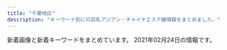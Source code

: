 ```yaml
---
title: "千葉地区"
description: "キーワード別にの巨乳アジアン・チャイナエステ嬢情報をまとめました。"
---
```


新着画像と新着キーワードをまとめています。
2021年02月24日の情報です。

<DmmAffiliateIns />
<KeywordTable
  shops={
    [
    {
        "keywords": {
            "86": 4,
            "87": 8,
            "88": 2,
            "D": 10,
            "C": 4
        },
        "img_links": [
            "http://www.es-bluehawai.com/images/coverParts.png",
            "http://www.es-bluehawai.com/files/011.jpg",
            "http://www.es-bluehawai.com/files/009.jpg",
            "http://www.es-bluehawai.com/files/013-02.jpg",
            "http://www.es-bluehawai.com/files/012-02.jpg",
            "http://www.es-bluehawai.com/files/013.jpg",
            "http://www.es-bluehawai.com/files/010-02.jpg",
            "http://www.es-bluehawai.com/files/009-02.jpg",
            "http://www.es-bluehawai.com/images/attention.png",
            "http://www.es-bluehawai.com/images/infoSlide01.jpg",
            "http://www.es-bluehawai.com/files/011-02.jpg",
            "http://www.es-bluehawai.com/files/010.jpg",
            "http://www.es-bluehawai.com/files/014.jpg",
            "http://www.es-bluehawai.com/files/014-02.jpg",
            "http://www.es-bluehawai.com/files/008-02.jpg",
            "http://www.es-bluehawai.com/images/goback.jpg",
            "http://www.es-bluehawai.com/files/008.jpg",
            "http://www.es-bluehawai.com/images/concept.jpg",
            "http://www.es-bluehawai.com/files/012.jpg"
        ],
        "station": "JR\u6d25\u7530\u6cbc\u99c5\u5317\u53e3",
        "name": "BLUE\u30cf\u30ef\u30a4",
        "url": "http://www.es-bluehawai.com/"
    },
    {
        "station": "\u4e09\u54b2\u99c5\u6771\u53e3",
        "img_links": [
            "http://nikity.xyz/uploads/210206/1-210206100255409.jpg",
            "http://nikity.xyz/picture/room2.jpg",
            "http://nikity.xyz/uploads/210206/1-210206100410V8.jpg",
            "http://nikity.xyz/picture/s_shedule.jpg",
            "http://nikity.xyz/uploads/210202/1-21020215563U25.jpg",
            "http://nikity.xyz/picture/room3.jpg",
            "http://nikity.xyz/uploads/210202/1-21020215552R31.jpg",
            "http://nikity.xyz/uploads/210202/1-21020215543XH.jpg",
            "http://nikity.xyz/uploads/210208/1-21020PU403V1.jpg",
            "http://nikity.xyz/picture/top.jpg",
            "http://nikity.xyz/uploads/210208/1-21020PU411Y7.jpg",
            "http://nikity.xyz/picture/s_staff.jpg",
            "http://nikity.xyz/picture/s_news.jpg",
            "http://nikity.xyz/picture/room4.jpg",
            "http://nikity.xyz/picture/room1.jpg"
        ],
        "url": "http://nikity.xyz/",
        "keywords": {
            "D": 4,
            "85": 5,
            "87": 1,
            "C": 8
        },
        "name": "\u7652\u3057\u5929\u4f7f"
    },
    {
        "url": "http://www.miyu-est.com/",
        "keywords": {
            "87": 1,
            "F": 1
        },
        "img_links": [
            "http://www.miyu-est.com/images/newtit.jpg",
            "http://www.miyu-est.com/images/3.jpg",
            "http://www.miyu-est.com/images/9.jpg",
            "http://www.miyu-est.com/images/r-3.jpg",
            "http://www.miyu-est.com/images/staff/sora.jpg",
            "http://www.miyu-est.com/images/staff/jinmi.jpg",
            "http://www.miyu-est.com/images/top.jpg",
            "http://www.miyu-est.com/images/staff/nana.jpg",
            "http://www.miyu-est.com/images/s-3/3-4.jpg",
            "http://www.miyu-est.com/images/10.jpg",
            "http://www.miyu-est.com/images/r-2.jpg",
            "http://www.miyu-est.com/images/r-1.jpg",
            "http://www.miyu-est.com/images/s-2/2-4.jpg",
            "http://www.miyu-est.com/images/r-5.jpg",
            "http://www.miyu-est.com/images/titestaff.png",
            "http://www.miyu-est.com/images/staff/naomi.jpg",
            "http://www.miyu-est.com/images/r-4.jpg",
            "http://www.miyu-est.com/images/r-6.jpg",
            "http://www.miyu-est.com/images/mobile.png",
            "http://www.miyu-est.com/images/staff/harumi.jpg",
            "http://www.miyu-est.com/images/staff/s2.jpg"
        ],
        "station": "\u7fd2\u5fd7\u91ce\u99c5",
        "name": "\u7f8e\u512a"
    },
    {
        "name": "\u6a58",
        "url": "http://tachibana.me-es.com/",
        "keywords": {
            "D": 1,
            "C": 3
        },
        "station": "JR\u7a32\u6bdb\u99c5\u6771\u53e3",
        "img_links": [
            "http://tachibana.me-es.com/images/index_13.jpg",
            "http://tachibana.me-es.com/images/index_06.jpg",
            "http://tachibana.me-es.com/images/info_tit.jpg",
            "http://tachibana.me-es.com/images/sub_13.jpg",
            "http://tachibana.me-es.com/images/info_10.jpg",
            "http://tachibana.me-es.com/images/index_05.jpg",
            "http://tachibana.me-es.com/images/index_10.jpg",
            "http://tachibana.me-es.com/images/rec.jpg",
            "http://tachibana.me-es.com/images/r02.jpg",
            "http://tachibana.me-es.com/images/index_15.jpg",
            "http://tachibana.me-es.com/images/index_03.jpg",
            "http://tachibana.me-es.com/images/r03.jpg",
            "http://tachibana.me-es.com/images/r04.jpg",
            "http://tachibana.me-es.com/images/r01.jpg",
            "http://tachibana.me-es.com/girl/03.jpg",
            "http://tachibana.me-es.com/images/index_01.jpg",
            "http://tachibana.me-es.com/images/staff_10.jpg",
            "http://tachibana.me-es.com/girl/04.jpg",
            "http://tachibana.me-es.com/images/rec_10.jpg",
            "http://tachibana.me-es.com/images/index_04.jpg",
            "http://tachibana.me-es.com/girl/02.jpg",
            "http://tachibana.me-es.com/images/index_17.jpg",
            "http://tachibana.me-es.com/images/index_02.jpg",
            "http://tachibana.me-es.com/girl/01.jpg",
            "http://tachibana.me-es.com/images/index_08.jpg",
            "http://tachibana.me-es.com/girl/00.jpg",
            "http://tachibana.me-es.com/images/index_07.jpg",
            "http://tachibana.me-es.com/images/index_09.jpg"
        ]
    },
    {
        "name": "\u304f\u3089\u3089",
        "station": "JR\u7a32\u6bdb\u99c5\u6771\u53e3",
        "keywords": {
            "E": 2,
            "86": 5,
            "F": 1,
            "D": 2
        },
        "img_links": [
            "http://massage-aroma.blue/images/nav-006.png",
            "http://massage-aroma.blue/images/nav-002.png",
            "http://massage-aroma.blue/images/cg012.jpg",
            "http://massage-aroma.blue/images/nav-004.png",
            "http://massage-aroma.blue/images/cg02.jpg",
            "http://massage-aroma.blue/images/cg011.jpg",
            "http://massage-aroma.blue/images/cg071.jpg",
            "http://massage-aroma.blue/images/cg01.jpg",
            "http://massage-aroma.blue/images/cg021.jpg",
            "http://massage-aroma.blue/images/cg022.jpg",
            "http://massage-aroma.blue/images/nav-001.png",
            "http://massage-aroma.blue/images/cg07.jpg",
            "http://massage-aroma.blue/images/tel.png",
            "http://massage-aroma.blue/images/cg052.jpg",
            "http://massage-aroma.blue/images/top001.png",
            "http://massage-aroma.blue/images/nav-005.png",
            "http://massage-aroma.blue/images/cg05.jpg",
            "http://massage-aroma.blue/images/cg03.jpg",
            "http://massage-aroma.blue/images/cg072.jpg",
            "http://massage-aroma.blue/images/nav-003.png",
            "http://massage-aroma.blue/images/no.png",
            "http://massage-aroma.blue/images/cg051.jpg"
        ],
        "url": "http://massage-aroma.blue/"
    },
    {
        "url": "http://xn--cckzerb5br7a.net/",
        "station": "\u5317\u7fd2\u5fd7\u91ce\u99c5",
        "keywords": {
            "87": 1,
            "86": 3,
            "E": 2,
            "85": 1,
            "D": 3
        },
        "img_links": [
            "http://xn--cckzerb5br7a.net/images/cg03.jpg",
            "http://xn--cckzerb5br7a.net/images/cg04.jpg",
            "http://xn--cckzerb5br7a.net/images/cg01.jpg",
            "http://xn--cckzerb5br7a.net/images/cg02.jpg",
            "http://xn--cckzerb5br7a.net/images/cg05.jpg",
            "http://xn--cckzerb5br7a.net/images/bj3.jpg"
        ],
        "name": "\u685c"
    },
    {
        "keywords": {
            "E": 1,
            "90": 1,
            "87": 4,
            "D": 4
        },
        "station": "JR\u6d25\u7530\u6cbc\u99c5\u5317\u53e3",
        "name": "\u3082\u3057\u3082\u3057Baby",
        "url": "http://www.mosimosi.esturl.com/",
        "img_links": [
            "http://www.mosimosi.esturl.com/img/nav-001.png",
            "http://www.mosimosi.esturl.com/img/nav-003.png",
            "http://www.mosimosi.esturl.com/img/nav-005.png",
            "http://www.mosimosi.esturl.com/files/015.jpg",
            "http://www.mosimosi.esturl.com/img/nav-004.png",
            "http://www.mosimosi.esturl.com/files/014.jpg",
            "http://www.mosimosi.esturl.com/img/stb.jpg",
            "http://www.mosimosi.esturl.com/img/stt.jpg",
            "http://www.mosimosi.esturl.com/files/017.jpg",
            "http://www.mosimosi.esturl.com/img/top01.png",
            "http://www.mosimosi.esturl.com/img/tel.png",
            "http://www.mosimosi.esturl.com/img/nav-002.png",
            "http://www.mosimosi.esturl.com/files/016.jpg",
            "http://www.mosimosi.esturl.com/files/011.jpg",
            "http://www.mosimosi.esturl.com/img/nav-006.png"
        ]
    },
    {
        "keywords": {
            "86": 12,
            "D": 18,
            "C": 2,
            "E": 2,
            "85": 4,
            "87": 5,
            "83": 1
        },
        "url": "http://smile.oks.bz/",
        "img_links": [
            "http://smile.oks.bz/photos/sites/41/2020/09/2020090213501227.jpg",
            "http://smile.oks.bz/photos/sites/41/2019/12/2019122517044318.jpg",
            "http://smile.oks.bz/photos/sites/41/2019/12/2019122517044279.jpg",
            "http://smile.oks.bz/photos/sites/41/2020/09/202009091902267.jpg",
            "http://smile.oks.bz/photos/sites/41/2019/12/2019122517044066.jpg",
            "http://smile.oks.bz/photos/sites/41/2021/01/2021012517065775.jpg",
            "http://smile.oks.bz/images/s_face.jpg",
            "http://smile.oks.bz/photos/sites/41/2019/09/2019091314105462.jpg",
            "http://smile.oks.bz/photos/sites/41/2020/01/2020012310224324.jpg",
            "http://smile.oks.bz/photos/sites/41/2019/11/2019112410352437.jpg",
            "http://smile.oks.bz/photos/sites/41/2019/12/2019122516470912.jpg",
            "http://smile.oks.bz/photos/sites/41/2020/10/2020101713162274.jpg",
            "http://smile.oks.bz/images/link.jpg",
            "http://smile.oks.bz/photos/sites/41/2020/07/2020071417514615.jpg",
            "http://smile.oks.bz/images/staff_line.jpg",
            "http://smile.oks.bz/photos/sites/41/2019/12/2019122517061810.jpg",
            "http://smile.oks.bz/images/mobile.jpg",
            "http://smile.oks.bz/photos/sites/41/2021/02/2021020310442224-356x475.jpg",
            "http://smile.oks.bz/photos/sites/41/2019/09/2019091314115844.jpg",
            "http://smile.oks.bz/photos/sites/41/2021/02/2021020310442224.jpg",
            "http://smile.oks.bz/images/s_news.jpg",
            "http://smile.oks.bz/photos/sites/41/2021/02/2021020310442052-356x475.jpg",
            "http://smile.oks.bz/photos/sites/41/2021/01/2021012517065775-356x475.jpg",
            "http://smile.oks.bz/images/top.jpg",
            "http://smile.oks.bz/photos/sites/41/2019/08/201909231726370.jpg",
            "http://smile.oks.bz/photos/sites/41/2021/02/2021020310442052.jpg",
            "http://smile.oks.bz/photos/sites/41/2021/01/2021010911025290.jpg",
            "http://smile.oks.bz/photos/sites/41/2020/10/202010071446208.jpg",
            "http://smile.oks.bz/photos/sites/41/2020/11/2020110713394486.jpg",
            "http://smile.oks.bz/photos/sites/41/2019/09/2019090417583313.jpg"
        ],
        "station": "\u5343\u8449\u4e2d\u592e\u99c5\u6771\u53e3",
        "name": "Smile\u30fb\u30b9\u30de\u30a4\u30eb"
    },
    {
        "keywords": {
            "D": 9,
            "84": 4,
            "88": 1,
            "85": 5,
            "86": 2,
            "C": 3
        },
        "name": "\u7f8e\u9b54\u5973",
        "station": "\u9ad8\u6839\u6728\u6238\u99c5\u5317\u53e3",
        "url": "http://yureloyuli.xyz/",
        "img_links": [
            "http://yureloyuli.xyz/static/picture/info2.jpg",
            "http://yureloyuli.xyz/uploads/200722/1-200H215404S47.jpg",
            "http://yureloyuli.xyz/uploads/201113/1-201113153614922.jpg",
            "http://yureloyuli.xyz/uploads/210102/1-210102131F3W2.jpg",
            "http://yureloyuli.xyz/uploads/200228/1-20022P91635N0.jpg",
            "http://yureloyuli.xyz/uploads/200317/1-20031F92052106.jpg",
            "http://yureloyuli.xyz/uploads/200218/1-20021Q20511212.jpg",
            "http://yureloyuli.xyz/static/picture/bar-news.png",
            "http://yureloyuli.xyz/uploads/200326/1-200326091KT30.jpg",
            "http://yureloyuli.xyz/uploads/200912/1-200912104044951.jpg",
            "http://yureloyuli.xyz/static/picture/girls-bar.png",
            "http://yureloyuli.xyz/uploads/200324/1-20032409411K31.jpg",
            "http://yureloyuli.xyz/uploads/200206/1-20020616251Q12.jpg",
            "http://yureloyuli.xyz/uploads/210204/1-210204142K0J1.jpg",
            "http://yureloyuli.xyz/static/picture/bar-infomation.png",
            "http://yureloyuli.xyz/static/picture/info_text.jpg",
            "http://yureloyuli.xyz/uploads/200706/1-200F6092015B8.jpg",
            "http://yureloyuli.xyz/static/picture/bar-girls.png",
            "http://yureloyuli.xyz/uploads/210218/1-21021Q55420226.jpg",
            "http://yureloyuli.xyz/static/picture/bar-inte.png",
            "http://yureloyuli.xyz/static/picture/info1.jpg"
        ]
    },
    {
        "keywords": {
            "D": 24,
            "86": 18,
            "E": 6,
            "87": 12
        },
        "url": "http://pareo.ests.jp/",
        "img_links": [
            "http://pareo.ests.jp/photos/sites/30/2021/01/2021011713324531.jpg",
            "http://pareo.ests.jp/images/tit_staff.png",
            "http://pareo.ests.jp/images/room1.jpg",
            "http://pareo.ests.jp/photos/sites/30/2020/05/2020051116194020.jpg",
            "http://pareo.ests.jp/images/staff_bj4.png",
            "http://pareo.ests.jp/images/top.jpg",
            "http://pareo.ests.jp/photos/sites/30/2021/01/2021010414173533.jpg",
            "http://pareo.ests.jp/images/mobile.jpg",
            "http://pareo.ests.jp/images/sp_tit_news.png",
            "http://pareo.ests.jp/images/room4.jpg",
            "http://pareo.ests.jp/images/sp_top.jpg",
            "http://pareo.ests.jp/photos/sites/30/2021/02/2021020112093841.jpg",
            "http://pareo.ests.jp/photos/sites/30/2020/10/2020100416004380.jpg",
            "http://pareo.ests.jp/images/bian.png",
            "http://pareo.ests.jp/images/room2.jpg",
            "http://pareo.ests.jp/images/room3.jpg",
            "http://pareo.ests.jp/images/staff_bj2.png"
        ],
        "name": "PAREO\u30fb\u30d1\u30ec\u30aa",
        "station": "JR\u897f\u5343\u8449\u99c5\u5357\u53e3"
    },
    {
        "url": "https://y-bijin.aoaoeo.com/",
        "keywords": {},
        "name": "\u865c\u7f8e\u4eba\uff5e\u3068\u308a\u3053\u3073\u3058\u3093\uff5e",
        "station": "\u516b\u5343\u4ee3\u53f0\u99c5\u897f\u53e3",
        "img_links": []
    },
    {
        "url": "http://kourakuenmise.com/",
        "keywords": {},
        "name": "\u5eb7\u697d\u5712",
        "img_links": [
            "http://kourakuenmise.com/images/news_bj.jpg",
            "http://kourakuenmise.com/zp/img011.jpg",
            "http://kourakuenmise.com/zp/img012.jpg",
            "http://kourakuenmise.com/zp/img007.jpg",
            "http://kourakuenmise.com/images/46-11051416223130.jpg",
            "http://kourakuenmise.com/zp/img222.jpg",
            "http://kourakuenmise.com/zp/img005.jpg",
            "http://kourakuenmise.com/zp/img111.jpg",
            "http://kourakuenmise.com/zp/img006.jpg",
            "http://kourakuenmise.com/images/header_img.jpg",
            "http://kourakuenmise.com/images/2078427_1.jpg",
            "http://kourakuenmise.com/images/mobile.jpg"
        ],
        "station": "\u9ad8\u6839\u6728\u6238\u99c5\u5317\u53e3"
    },
    {
        "station": "\u4eac\u6210\u81fc\u4e95\u99c5\u5357\u53e3",
        "url": "http://nymphe-est.net/",
        "keywords": {
            "86": 9,
            "D": 4
        },
        "img_links": [
            "http://nymphe-est.net/img/top.jpg",
            "http://nymphe-est.net/img/st6.jpg",
            "http://nymphe-est.net/img/sta2.jpg",
            "http://nymphe-est.net/img/eve.jpg",
            "http://nymphe-est.net/img/st1.jpg",
            "http://nymphe-est.net/img/r1.jpg",
            "http://nymphe-est.net/img/no.png",
            "http://nymphe-est.net/img/sta7.jpg",
            "http://nymphe-est.net/img/fla.jpg",
            "http://nymphe-est.net/img/st7.jpg",
            "http://nymphe-est.net/img/st2.jpg",
            "http://nymphe-est.net/img/sta6.jpg",
            "http://nymphe-est.net/img/sta1.jpg"
        ],
        "name": "\u30af\u30ed\u30fc\u30d0\u30fc"
    },
    {
        "name": "\u7a32\u6bdb \u7a76\u6975\u30e9\u30a6\u30a1\u30fc\u30ba",
        "station": "JR\u7a32\u6bdb\u99c5\u897f\u53e3",
        "keywords": {
            "F": 2,
            "85": 4,
            "89": 1,
            "83": 8,
            "E": 7,
            "86": 11,
            "C": 13,
            "D": 14,
            "81": 1,
            "87": 8,
            "88": 3
        },
        "img_links": [
            "http://suijyonohana.oks.bz/photos/sites/74/2020/09/2020091304214310.jpg",
            "http://suijyonohana.oks.bz/photos/sites/74/2019/10/2019102801383123.jpg",
            "http://suijyonohana.oks.bz/photos/sites/74/2019/11/2019111409121610.jpg",
            "http://suijyonohana.oks.bz/photos/sites/74/2019/11/2019112903321914.jpg",
            "http://suijyonohana.oks.bz/photos/sites/74/2019/11/2019111305502437.jpg",
            "http://suijyonohana.oks.bz/images/top.jpg",
            "http://suijyonohana.oks.bz/photos/sites/74/2019/04/2019040607544577.jpg",
            "http://suijyonohana.oks.bz/photos/sites/74/2019/11/2019112009095899.jpg",
            "http://suijyonohana.oks.bz/photos/sites/74/2019/12/2019122302574122.jpg",
            "http://suijyonohana.oks.bz/photos/sites/74/2019/11/2019110805565047.jpg",
            "http://suijyonohana.oks.bz/photos/sites/74/2019/04/2019040607544418.jpg",
            "http://suijyonohana.oks.bz/photos/sites/74/2020/12/2020120108505493.jpg",
            "http://suijyonohana.oks.bz/photos/sites/74/2019/12/2019122302573417.jpg",
            "http://suijyonohana.oks.bz/photos/sites/74/2019/09/2019091305051898.jpg",
            "http://suijyonohana.oks.bz/photos/sites/74/2020/11/2020110804255484.jpg",
            "http://suijyonohana.oks.bz/photos/sites/74/2019/11/2019111408343456.jpg",
            "http://suijyonohana.oks.bz/photos/sites/74/2020/04/202004230549442.jpg",
            "http://suijyonohana.oks.bz/photos/sites/74/2019/10/2019101806091624.jpg",
            "http://suijyonohana.oks.bz/photos/sites/74/2019/07/2019071908205295.jpg",
            "http://suijyonohana.oks.bz/photos/sites/74/2019/07/2019071408493715.jpg",
            "http://suijyonohana.oks.bz/images/top2.jpg",
            "http://suijyonohana.oks.bz/photos/sites/74/2020/01/2020012909451396.jpg",
            "http://suijyonohana.oks.bz/photos/sites/74/2019/11/2019112303312062.jpg",
            "http://suijyonohana.oks.bz/photos/sites/74/2019/05/2019051908111982.jpg",
            "http://suijyonohana.oks.bz/photos/sites/74/2019/11/2019110304043160.jpg",
            "http://suijyonohana.oks.bz/photos/sites/74/2019/11/2019110805570462.jpg",
            "http://suijyonohana.oks.bz/photos/sites/74/2019/11/2019110107361498.jpg",
            "http://suijyonohana.oks.bz/photos/sites/74/2019/10/2019102801382677.jpg",
            "http://suijyonohana.oks.bz/photos/sites/74/2019/10/2019100603440218.jpg",
            "http://suijyonohana.oks.bz/photos/sites/74/2019/12/2019121208173881.jpg",
            "http://suijyonohana.oks.bz/photos/sites/74/2019/12/2019120503232468.jpg",
            "http://suijyonohana.oks.bz/images/face.png",
            "http://suijyonohana.oks.bz/photos/sites/74/2019/10/2019102807073442.jpg",
            "http://suijyonohana.oks.bz/photos/sites/74/2019/12/201912100316363.jpg",
            "http://suijyonohana.oks.bz/photos/sites/74/2019/04/2019040607404665.jpg",
            "http://suijyonohana.oks.bz/photos/sites/74/2019/11/2019112303312820.jpg",
            "http://suijyonohana.oks.bz/photos/sites/74/2020/02/2020021802145941.jpg",
            "http://suijyonohana.oks.bz/photos/sites/74/2020/02/2020021308573639.jpg",
            "http://suijyonohana.oks.bz/photos/sites/74/2019/12/2019121708275675.jpg",
            "http://suijyonohana.oks.bz/photos/sites/74/2020/09/202009130421418.jpg",
            "http://suijyonohana.oks.bz/images/s_staff.png",
            "http://suijyonohana.oks.bz/photos/sites/74/2019/11/2019111305503023.jpg",
            "http://suijyonohana.oks.bz/photos/sites/74/2019/10/2019102108484557.jpg",
            "http://suijyonohana.oks.bz/photos/sites/74/2020/01/2020012909451773.jpg",
            "http://suijyonohana.oks.bz/photos/sites/74/2019/04/2019040607544553.jpg",
            "http://suijyonohana.oks.bz/photos/sites/74/2019/08/2019082909370533.jpg",
            "http://suijyonohana.oks.bz/photos/sites/74/2020/01/2020010806110063.jpg",
            "http://suijyonohana.oks.bz/photos/sites/74/2019/08/2019080504172342.jpg",
            "http://suijyonohana.oks.bz/photos/sites/74/2020/02/2020021802145314.jpg",
            "http://suijyonohana.oks.bz/photos/sites/74/2019/12/2019121003173867.jpg",
            "http://suijyonohana.oks.bz/images/top1.jpg",
            "http://suijyonohana.oks.bz/photos/sites/74/2019/11/2019111305503524.jpg",
            "http://suijyonohana.oks.bz/photos/sites/74/2020/09/2020092307293684.jpg",
            "http://suijyonohana.oks.bz/photos/sites/74/2019/05/201905230829246.jpg",
            "http://suijyonohana.oks.bz/photos/sites/74/2019/12/2019120503231885.jpg",
            "http://suijyonohana.oks.bz/photos/sites/74/2019/05/2019052508374052.jpg",
            "http://suijyonohana.oks.bz/images/end1.jpg",
            "http://suijyonohana.oks.bz/photos/sites/74/2019/11/2019112903322854.jpg",
            "http://suijyonohana.oks.bz/images/s_news.png",
            "http://suijyonohana.oks.bz/photos/sites/74/2020/01/2020010806110196.jpg",
            "http://suijyonohana.oks.bz/photos/sites/74/2019/04/2019040607544466.jpg",
            "http://suijyonohana.oks.bz/images/mobile.png",
            "http://suijyonohana.oks.bz/photos/sites/74/2019/04/2019040808230099.jpg",
            "http://suijyonohana.oks.bz/photos/sites/74/2019/12/2019121003163725.jpg",
            "http://suijyonohana.oks.bz/photos/sites/74/2020/01/2020010304114481.jpg",
            "http://suijyonohana.oks.bz/photos/sites/74/2019/11/2019110107361049.jpg",
            "http://suijyonohana.oks.bz/photos/sites/74/2019/05/2019052508384096.jpg",
            "http://suijyonohana.oks.bz/photos/sites/74/2020/02/2020020702453147.jpg"
        ],
        "url": "http://suijyonohana.oks.bz/"
    },
    {
        "url": "http://massage-est.net/",
        "img_links": [
            "http://massage-est.net/images/nav-006.png",
            "http://massage-est.net/images/cg02.jpg",
            "http://massage-est.net/images/nav-003.png",
            "http://massage-est.net/images/no.png",
            "http://massage-est.net/images/nav-002.png",
            "http://massage-est.net/images/nav-001.png",
            "http://massage-est.net/images/nav-004.png",
            "http://massage-est.net/images/tel.png",
            "http://massage-est.net/images/nav-005.png",
            "http://massage-est.net/images/cg05.jpg"
        ],
        "name": "\u8309\u8389\u82b1",
        "station": "JR\u516b\u5e61\u5bbf\u99c5\u897f\u53e3",
        "keywords": {
            "D": 2,
            "86": 2
        }
    },
    {
        "img_links": [
            "http://www.akizu.esjoho.com/files/003-03.jpg",
            "http://www.akizu.esjoho.com/files/007-03.jpg",
            "http://www.akizu.esjoho.com/images/backlistbtn.png",
            "http://www.akizu.esjoho.com/files/011.jpg",
            "http://www.akizu.esjoho.com/files/012-03.jpg",
            "http://www.akizu.esjoho.com/files/012.jpg",
            "http://www.akizu.esjoho.com/files/012-02.jpg",
            "http://www.akizu.esjoho.com/files/007.jpg",
            "http://www.akizu.esjoho.com/files/011-03.jpg",
            "http://www.akizu.esjoho.com/images/coverGirlParts.png",
            "http://www.akizu.esjoho.com/files/003.jpg",
            "http://www.akizu.esjoho.com/files/007-02.jpg",
            "http://www.akizu.esjoho.com/files/011-02.jpg",
            "http://www.akizu.esjoho.com/images/mobile.jpg",
            "http://www.akizu.esjoho.com/files/003-02.jpg"
        ],
        "keywords": {
            "86": 9,
            "D": 9,
            "C": 3,
            "88": 3
        },
        "name": "\u79cb\u6708",
        "station": "\u516b\u5343\u4ee3\u53f0\u99c5\u897f\u53e3",
        "url": "http://www.akizu.esjoho.com/"
    },
    {
        "name": "OGGI \uff5e\u30aa\u30c3\u30b8\uff5e",
        "url": "http://www.oggi.relaxmens.com/",
        "img_links": [
            "http://www.oggi.relaxmens.com/img/nav-006.png",
            "http://www.oggi.relaxmens.com/img/nav-004.png",
            "http://www.oggi.relaxmens.com/files/012.jpg",
            "http://www.oggi.relaxmens.com/files/008.jpg",
            "http://www.oggi.relaxmens.com/img/nav-001.png",
            "http://www.oggi.relaxmens.com/img/tel.png",
            "http://www.oggi.relaxmens.com/files/002.jpg",
            "http://www.oggi.relaxmens.com/files/001.jpg",
            "http://www.oggi.relaxmens.com/img/nav-005.png",
            "http://www.oggi.relaxmens.com/img/nav-003.png",
            "http://www.oggi.relaxmens.com/img/nav-002.png",
            "http://www.oggi.relaxmens.com/files/005.jpg",
            "http://www.oggi.relaxmens.com/img/stt.jpg",
            "http://www.oggi.relaxmens.com/img/stb.jpg",
            "http://www.oggi.relaxmens.com/files/013.jpg",
            "http://www.oggi.relaxmens.com/img/top01.png"
        ],
        "station": "JR\u7a32\u6bdb\u99c5\u6771\u53e3",
        "keywords": {
            "D": 6,
            "86": 2,
            "87": 4
        }
    },
    {
        "url": "http://www.yatunomi.com/",
        "name": "\u30ea\u30e9\u30db\u30fc\u30e0",
        "station": "\u5317\u7fd2\u5fd7\u91ce\u99c5\u6771\u53e3",
        "img_links": [
            "http://www.yatunomi.com/images/icon_bar.png",
            "http://www.yatunomi.com/images/3.jpg",
            "http://www.yatunomi.com/images/01.jpg",
            "http://www.yatunomi.com/images/02.jpg",
            "http://www.yatunomi.com/images/005.jpg",
            "http://www.yatunomi.com/images/004.jpg",
            "http://www.yatunomi.com/images/sample_photo2.jpg",
            "http://www.yatunomi.com/images/sample_photo3.jpg",
            "http://www.yatunomi.com/images/46-11051416223130.jpg",
            "http://www.yatunomi.com/images/006.jpg",
            "http://www.yatunomi.com/images/sample1.jpg",
            "http://www.yatunomi.com/images/sample_photo1.jpg",
            "http://www.yatunomi.com/images/sample_photo4.jpg",
            "http://www.yatunomi.com/images/003.jpg",
            "http://www.yatunomi.com/images/1.jpg",
            "http://www.yatunomi.com/images/2.jpg"
        ],
        "keywords": {}
    },
    {
        "name": "\u840c\u611b -\u3082\u3048\u3042\u3044-",
        "station": "\u5343\u8449\u4e2d\u592e\u99c5\u6771\u53e3",
        "keywords": {
            "90": 4,
            "E": 6,
            "D": 3,
            "92": 2,
            "89": 3
        },
        "url": "http://moeai.est888.com/",
        "img_links": [
            "http://moeai.est888.com/css/staff/staff06-a.jpg",
            "http://moeai.est888.com/css/nav/nav-001.png",
            "http://moeai.est888.com/css/osusume-07.jpg",
            "http://moeai.est888.com/css/staff/staff04-a.jpg",
            "http://moeai.est888.com/css/nav/nav-002.png",
            "http://moeai.est888.com/css/nav/nav-005.png",
            "http://moeai.est888.com/css/staff/staff08.jpg",
            "http://moeai.est888.com/css/staff/staff09.jpg",
            "http://moeai.est888.com/css/nav/nav-006.png",
            "http://moeai.est888.com/css/staff/staff07-a.jpg",
            "http://moeai.est888.com/css/staff/staff005-a.jpg",
            "http://moeai.est888.com/css/staff/staff08-a.jpg",
            "http://moeai.est888.com/css/tel01.png",
            "http://moeai.est888.com/css/staff/staff01-a.jpg",
            "http://moeai.est888.com/css/staff/staff003-a.jpg",
            "http://moeai.est888.com/css/nav/nav-004.png",
            "http://moeai.est888.com/css/staff/staff01.jpg",
            "http://moeai.est888.com/css/staff/staff07.jpg",
            "http://moeai.est888.com/css/staff/staff09-a.jpg",
            "http://moeai.est888.com/css/top-right01.jpg",
            "http://moeai.est888.com/css/nav/nav-003.png",
            "http://moeai.est888.com/css/staff/staff02.jpg",
            "http://moeai.est888.com/css/staff/staff005.jpg",
            "http://moeai.est888.com/css/staff/staff06.jpg",
            "http://moeai.est888.com/css/staff/staff003.jpg",
            "http://moeai.est888.com/css/staff/staff04.jpg",
            "http://moeai.est888.com/css/staff/staff02-a.jpg"
        ]
    },
    {
        "img_links": [
            "http://sara.xyz.mn/photos/sites/108/2019/10/2019100108375699.jpg",
            "http://sara.xyz.mn/images/s_staff.jpg",
            "http://sara.xyz.mn/photos/sites/108/2019/10/201910010837567.jpg",
            "http://sara.xyz.mn/images/s_news.jpg",
            "http://sara.xyz.mn/photos/sites/108/2019/11/201911100438444.jpg",
            "http://sara.xyz.mn/images/staffs.png",
            "http://sara.xyz.mn/images/top1.jpg",
            "http://sara.xyz.mn/photos/sites/108/2019/10/2019100108375747.jpg",
            "http://sara.xyz.mn/images/1.jpg",
            "http://sara.xyz.mn/images/mobile.jpg",
            "http://sara.xyz.mn/images/nbj3.jpg",
            "http://sara.xyz.mn/images/s_pick.jpg",
            "http://sara.xyz.mn/images/top.jpg",
            "http://sara.xyz.mn/photos/sites/108/2019/10/2019100108375817.jpg",
            "http://sara.xyz.mn/images/end1.jpg",
            "http://sara.xyz.mn/images/s_face.jpg",
            "http://sara.xyz.mn/images/s_info.jpg"
        ],
        "station": "\u5343\u8449\u4e2d\u592e\u99c5",
        "keywords": {
            "87": 2,
            "D": 2,
            "C": 1,
            "88": 1,
            "\u4e73": 2,
            "86": 2,
            "E": 2
        },
        "url": "http://sara.xyz.mn/",
        "name": "\u5929\u4f7f\u697d\u5712"
    },
    {
        "keywords": {},
        "name": "\u7e01",
        "station": "\u52dd\u7530\u53f0\u99c5\u5357\u53e3",
        "img_links": [
            "http://www.e-niko.work/images/staff_t.jpg",
            "http://www.e-niko.work/img/mika1.jpg",
            "http://www.e-niko.work/images/sys1.png",
            "http://www.e-niko.work/images/ac1.png",
            "http://www.e-niko.work/images/int2.png",
            "http://www.e-niko.work/images/3.jpg",
            "http://www.e-niko.work/images/int1.png",
            "http://www.e-niko.work/img/rio1.jpg",
            "http://www.e-niko.work/images/ta.jpg",
            "http://www.e-niko.work/img/riri1.jpg",
            "http://www.e-niko.work/images/info.jpg",
            "http://www.e-niko.work/images/head.jpg",
            "http://www.e-niko.work/images/sys2.png",
            "http://www.e-niko.work/images/4.jpg",
            "http://www.e-niko.work/images/tel.jpg",
            "http://www.e-niko.work/images/interior_t.jpg",
            "http://www.e-niko.work/images/1.jpg",
            "http://www.e-niko.work/images/2.jpg",
            "http://www.e-niko.work/images/mobile.jpg",
            "http://www.e-niko.work/img/yuri1.jpg",
            "http://www.e-niko.work/images/news.jpg",
            "http://www.e-niko.work/images/line.png"
        ],
        "url": "http://www.e-niko.work/"
    },
    {
        "station": "JR\u4e94\u4e95\u99c5\u6771\u53e3",
        "img_links": [
            "http://www.es-goi.click/images/tr.jpg",
            "http://www.es-goi.click/images/sys4.jpg",
            "http://www.es-goi.click/images/3.jpg",
            "http://www.es-goi.click/images/4.jpg",
            "http://www.es-goi.click/images/sys2.jpg",
            "http://www.es-goi.click/images/interior_t.jpg",
            "http://www.es-goi.click/images/mobile.jpg",
            "http://www.es-goi.click/img/hana1.jpg",
            "http://www.es-goi.click/img/emi1.jpg",
            "http://www.es-goi.click/images/sys3.jpg",
            "http://www.es-goi.click/img/yuri1.jpg",
            "http://www.es-goi.click/images/int2.jpg",
            "http://www.es-goi.click/images/sys5.jpg",
            "http://www.es-goi.click/images/1.jpg",
            "http://www.es-goi.click/img/rika1.jpg",
            "http://www.es-goi.click/images/2.jpg",
            "http://www.es-goi.click/images/sys1.jpg",
            "http://www.es-goi.click/images/info.jpg",
            "http://www.es-goi.click/images/news.jpg",
            "http://www.es-goi.click/images/staff_t.jpg",
            "http://www.es-goi.click/images/int1.jpg",
            "http://www.es-goi.click/images/line.jpg",
            "http://www.es-goi.click/images/head.jpg"
        ],
        "name": "\u9759\u5fc3\u5802\uff5e\u30bb\u30a4\u30b7\u30f3\u30c9\u30a6\uff5e",
        "url": "http://www.es-goi.click/",
        "keywords": {}
    },
    {
        "name": "Orange \u30aa\u30e9\u30f3\u30b8\u30e5",
        "url": "https://www.orange-relaxation.com/",
        "keywords": {
            "C": 7
        },
        "img_links": [
            "https://static.wixstatic.com/media/656261_cd548a1ebd6547bca0b1f7902b51ec53~mv2.jpg",
            "https://static.wixstatic.com/media/656261_d5f654a2160b48ac899281411259fefe~mv2.jpg",
            "https://static.wixstatic.com/media/656261_dc91ba7dbcfd49cf94b6f33f427eabc4~mv2.jpg",
            "https://static.wixstatic.com/media/656261_f19819762927421fbc7e462b610e64db~mv2.jpg",
            "https://static.wixstatic.com/media/656261_352bc4d873814c08890c13c58d54ed11~mv2.jpg",
            "https://static.wixstatic.com/media/656261_13b56d76ba4b4f3fbdd2d614b7f3131a~mv2.jpg",
            "https://static.wixstatic.com/media/656261_1e3c42dadc4c43f6a67e3c43ab3a7e86~mv2.jpg"
        ],
        "station": "JR\u8607\u6211\u99c5"
    },
    {
        "img_links": [
            "http://happiness.jpn.vin/images/link_nav05.jpg",
            "http://happiness.jpn.vin/images/sp_nav03.png",
            "http://happiness.jpn.vin/photos/sites/52/2020/06/2020061307230771.jpg",
            "http://happiness.jpn.vin/photos/sites/52/2020/06/2020061106025814.jpg",
            "http://happiness.jpn.vin/images/sp_tit_staff.png",
            "http://happiness.jpn.vin/images/link_nav06.jpg",
            "http://happiness.jpn.vin/images/end.png",
            "http://happiness.jpn.vin/images/room5.jpg",
            "http://happiness.jpn.vin/images/room6.jpg",
            "http://happiness.jpn.vin/photos/sites/52/2020/10/2020100102525072.jpg",
            "http://happiness.jpn.vin/images/top.png",
            "http://happiness.jpn.vin/photos/sites/52/2020/06/2020061106010711.jpg",
            "http://happiness.jpn.vin/images/sp_nav02.png",
            "http://happiness.jpn.vin/images/sp_tit_news.png",
            "http://happiness.jpn.vin/images/link_nav02.jpg",
            "http://happiness.jpn.vin/images/room7.jpg",
            "http://happiness.jpn.vin/images/img_service01.jpg",
            "http://happiness.jpn.vin/images/sp_nav01.png",
            "http://happiness.jpn.vin/images/img_service02.jpg",
            "http://happiness.jpn.vin/images/re.png",
            "http://happiness.jpn.vin/images/sp_top.jpg",
            "http://happiness.jpn.vin/images/card.png",
            "http://happiness.jpn.vin/images/link_nav03.jpg",
            "http://happiness.jpn.vin/photos/sites/52/2020/06/2020061105480355.jpg",
            "http://happiness.jpn.vin/images/link_nav01.jpg",
            "http://happiness.jpn.vin/images/img_service03.jpg",
            "http://happiness.jpn.vin/images/link_nav04.jpg",
            "http://happiness.jpn.vin/images/sp_end.jpg",
            "http://happiness.jpn.vin/images/room8.jpg"
        ],
        "url": "http://happiness.jpn.vin/",
        "keywords": {
            "D": 30,
            "87": 12,
            "85": 6,
            "86": 12,
            "C": 12
        },
        "station": "\u516b\u5343\u4ee3\u53f0\u99c5\u897f\u53e3",
        "name": "Happiness"
    },
    {
        "img_links": [
            "http://www.aya-esthe.xyz/files/051-03.jpg",
            "http://www.aya-esthe.xyz/images/mobile.jpg",
            "http://www.aya-esthe.xyz/files/044-03.jpg",
            "http://www.aya-esthe.xyz/files/051.jpg",
            "http://www.aya-esthe.xyz/files/050-02.jpg",
            "http://www.aya-esthe.xyz/images/head.jpg",
            "http://www.aya-esthe.xyz/files/005-02.jpg",
            "http://www.aya-esthe.xyz/files/045-02.jpg",
            "http://www.aya-esthe.xyz/images/staff_t.jpg",
            "http://www.aya-esthe.xyz/images/int2.jpg",
            "http://www.aya-esthe.xyz/files/044.jpg",
            "http://www.aya-esthe.xyz/files/006-03.jpg",
            "http://www.aya-esthe.xyz/files/050-03.jpg",
            "http://www.aya-esthe.xyz/files/044-02.jpg",
            "http://www.aya-esthe.xyz/files/050.jpg",
            "http://www.aya-esthe.xyz/files/003-02.jpg",
            "http://www.aya-esthe.xyz/files/005.jpg",
            "http://www.aya-esthe.xyz/images/tel.jpg",
            "http://www.aya-esthe.xyz/files/045-03.jpg",
            "http://www.aya-esthe.xyz/images/news.jpg",
            "http://www.aya-esthe.xyz/files/046-02.jpg",
            "http://www.aya-esthe.xyz/files/003-03.jpg",
            "http://www.aya-esthe.xyz/images/sys1.jpg",
            "http://www.aya-esthe.xyz/files/045.jpg",
            "http://www.aya-esthe.xyz/files/006-02.jpg",
            "http://www.aya-esthe.xyz/files/005-03.jpg",
            "http://www.aya-esthe.xyz/files/051-02.jpg",
            "http://www.aya-esthe.xyz/images/interior_t.jpg",
            "http://www.aya-esthe.xyz/files/006.jpg",
            "http://www.aya-esthe.xyz/images/link_t.jpg",
            "http://www.aya-esthe.xyz/files/003.jpg",
            "http://www.aya-esthe.xyz/files/046.jpg",
            "http://www.aya-esthe.xyz/files/046-03.jpg"
        ],
        "name": "\u5f69 \u3042\u3084",
        "keywords": {
            "E": 1,
            "86": 1,
            "93": 2,
            "85": 1,
            "D": 5,
            "C": 1,
            "87": 4
        },
        "station": "JR\u7a32\u6bdb\u99c5\u6771\u53e3",
        "url": "http://www.aya-esthe.xyz/"
    },
    {
        "url": "http://milkiyway.xyz/",
        "img_links": [],
        "station": "JR\u5e55\u5f35\u672c\u90f7\u99c5\u6771\u53e3",
        "keywords": {},
        "name": "\u7d2b\u82d1"
    },
    {
        "img_links": [
            "http://ai.es-relax.info/gals/remi2.jpg",
            "http://ai.es-relax.info/images/info (2).jpg",
            "http://ai.es-relax.info/gals/natumi1.jpg",
            "http://ai.es-relax.info/images/info (4).jpg",
            "http://ai.es-relax.info/gals/remi1.jpg",
            "http://ai.es-relax.info/images/kp.jpg",
            "http://ai.es-relax.info/gals/ayumi1.jpg",
            "http://ai.es-relax.info/gals/yui1.jpg",
            "http://ai.es-relax.info/images/qr.jpg",
            "http://ai.es-relax.info/gals/aya1.jpg",
            "http://ai.es-relax.info/gals/yui2.jpg",
            "http://ai.es-relax.info/gals/mimi2.jpg",
            "http://ai.es-relax.info/gals/aya2.jpg",
            "http://ai.es-relax.info/images/info (3).jpg",
            "http://ai.es-relax.info/gals/ayumi2.jpg",
            "http://ai.es-relax.info/gals/natumi2.jpg",
            "http://ai.es-relax.info/images/kp2.jpg",
            "http://ai.es-relax.info/gals/mimi1.jpg",
            "http://ai.es-relax.info/images/info (1).jpg"
        ],
        "station": "\u52dd\u7530\u53f0\u99c5\u5357\u53e3",
        "keywords": {},
        "url": "http://ai.es-relax.info/",
        "name": "\u611b"
    },
    {
        "keywords": {
            "E": 5,
            "86": 7,
            "D": 2
        },
        "name": "\u96a0\u308c\u5bb6",
        "station": "JR\u5e55\u5f35\u99c5\u5357\u53e3",
        "url": "http://forever-est.com/",
        "img_links": [
            "http://forever-est.com/img/top.jpg",
            "http://forever-est.com/img/cg071.jpg",
            "http://forever-est.com/img/lb2.jpg",
            "http://forever-est.com/img/rect.jpg",
            "http://forever-est.com/img/cg09.jpg",
            "http://forever-est.com/img/stat.jpg",
            "http://forever-est.com/img/fla4.jpg",
            "http://forever-est.com/img/cg011.jpg",
            "http://forever-est.com/img/fla3.jpg",
            "http://forever-est.com/img/flb1.jpg",
            "http://forever-est.com/img/cg081.jpg",
            "http://forever-est.com/img/no.png",
            "http://forever-est.com/img/flb2.jpg",
            "http://forever-est.com/img/cg051.jpg",
            "http://forever-est.com/img/cg04.jpg",
            "http://forever-est.com/img/fbb.jpg",
            "http://forever-est.com/img/cg06.jpg",
            "http://forever-est.com/img/eve.jpg",
            "http://forever-est.com/img/cg08.jpg",
            "http://forever-est.com/img/cg05.jpg",
            "http://forever-est.com/img/fla1.jpg",
            "http://forever-est.com/img/lb1.jpg",
            "http://forever-est.com/img/cg07.jpg",
            "http://forever-est.com/img/lint.jpg",
            "http://forever-est.com/img/footer.jpg",
            "http://forever-est.com/img/acct.jpg",
            "http://forever-est.com/img/cg01.jpg",
            "http://forever-est.com/img/fla2.jpg",
            "http://forever-est.com/img/stal.jpg",
            "http://forever-est.com/img/cg10.jpg",
            "http://forever-est.com/link/menlog.jpg"
        ]
    },
    {
        "img_links": [
            "http://www.cianzan.xyz/uploads/201209/1-20120911033J44.jpg",
            "http://www.cianzan.xyz/uploads/201204/1-20120414525DJ.jpg",
            "http://www.cianzan.xyz/static/picture/nav-005.png",
            "http://www.cianzan.xyz/static/picture/top003.jpg",
            "http://www.cianzan.xyz/uploads/201209/1-201209110351409.jpg",
            "http://www.cianzan.xyz/static/picture/tel.png",
            "http://www.cianzan.xyz/static/picture/left.jpg",
            "http://www.cianzan.xyz/static/picture/nav-003.png",
            "http://www.cianzan.xyz/static/picture/top01.png",
            "http://www.cianzan.xyz/uploads/201204/1-20120414562N15.jpg",
            "http://www.cianzan.xyz/uploads/201207/1-20120G05I9133.jpg",
            "http://www.cianzan.xyz/static/picture/nav-001.png",
            "http://www.cianzan.xyz/static/picture/nav-006.png",
            "http://www.cianzan.xyz/uploads/201207/1-20120G05H03F.jpg",
            "http://www.cianzan.xyz/static/picture/nav-002.png",
            "http://www.cianzan.xyz/static/picture/nav-004.png",
            "http://www.cianzan.xyz/static/picture/right.jpg"
        ],
        "url": "http://www.cianzan.xyz/",
        "name": "\u304a\u304b\u3048\u308a",
        "station": "JR\u56db\u8857\u9053\u99c5\u5317\u53e3",
        "keywords": {
            "D": 2,
            "86": 2
        }
    },
    {
        "name": "\u3055\u304f\u3089",
        "keywords": {},
        "url": "http://sakura-es.biz",
        "station": "JR\u6210\u7530\u99c5\u6771\u53e3",
        "img_links": [
            "http://sakura-es.biz/images/r1.jpg",
            "http://sakura-es.biz/images/bottom.jpg",
            "http://sakura-es.biz/images/mobile.jpg",
            "http://sakura-es.biz/images/top.png",
            "http://sakura-es.biz/images/staffr.jpg",
            "http://sakura-es.biz/images/s03.jpg",
            "http://sakura-es.biz/images/s08.jpg",
            "http://sakura-es.biz/images/s02.jpg",
            "http://sakura-es.biz/images/r3.jpg"
        ]
    },
    {
        "keywords": {},
        "url": "http://utopia.relax-good.com/",
        "img_links": [
            "http://utopia.relax-good.com/img/line_mark.png",
            "http://utopia.relax-good.com/img/cast/rumi-05.jpg",
            "http://utopia.relax-good.com/img/cast/rina-02.jpg",
            "http://utopia.relax-good.com/img/cast/nana-01.jpg",
            "https://scdn.line-apps.com/n/line_add_friends/btn/ja.png",
            "http://utopia.relax-good.com/img/cast/aki-02.jpg",
            "https://qr-official.line.me/sid/M/vig0320r.png",
            "http://utopia.relax-good.com/img/cast/miyu-01.jpg",
            "http://utopia.relax-good.com/img/cast/uc.jpg",
            "http://utopia.relax-good.com/img/cast/kaori-02.jpg",
            "http://utopia.relax-good.com/img/banners/20161121110248_DHQPVQBC_UXZGZTLA.jpg",
            "http://menlog.net/link/menlog8831.jpg",
            "http://utopia.relax-good.com/img/cast/natsumi-02.jpg",
            "http://utopia.relax-good.com/img/cast/mina-01.jpg",
            "http://utopia.relax-good.com/img/cast/miya-01.jpg",
            "http://utopia.relax-good.com/img/cast/momo-01.jpg",
            "http://utopia.relax-good.com/img/cast/mari-02.jpg",
            "http://utopia.relax-good.com/img/cast/akane-01.jpg",
            "http://utopia.relax-good.com/img/cast/yuki-01.jpg",
            "http://utopia.relax-good.com/img/interior/lobby.jpg",
            "http://utopia.relax-good.com/img/cast/emi-01.jpg"
        ],
        "station": "JR\u6d25\u7530\u6cbc\u99c5\u5317\u53e3",
        "name": "utopia \uff5e\u30e6\u30fc\u30c8\u30d4\u30a2\uff5e"
    },
    {
        "url": "http://www.fairy.esjoho.com/",
        "keywords": {
            "D": 24,
            "87": 12,
            "C": 4,
            "85": 4,
            "86": 12
        },
        "name": "HoneyLove\uff5e\u30cf\u30cb\u30fc\u30e9\u30d6\uff5e",
        "station": "\u516b\u5343\u4ee3\u53f0\u99c5\u6771\u53e3",
        "img_links": [
            "http://www.fairy.esjoho.com/files/001.jpg",
            "http://www.fairy.esjoho.com/files/020.jpg",
            "http://www.fairy.esjoho.com/files/001-03.jpg",
            "http://www.fairy.esjoho.com/files/006-03.jpg",
            "http://www.fairy.esjoho.com/files/016-03.jpg",
            "http://www.fairy.esjoho.com/files/020-02.jpg",
            "http://www.fairy.esjoho.com/images/icon_tel.png",
            "http://www.fairy.esjoho.com/common/images/photo03.jpg",
            "http://www.fairy.esjoho.com/files/011-03.jpg",
            "http://www.fairy.esjoho.com/files/001-02.jpg",
            "http://www.fairy.esjoho.com/files/013.jpg",
            "http://www.fairy.esjoho.com/files/013-02.jpg",
            "http://www.fairy.esjoho.com/common/images/photo01.jpg",
            "http://www.fairy.esjoho.com/files/013-03.jpg",
            "http://www.fairy.esjoho.com/files/009-02.jpg",
            "http://www.fairy.esjoho.com/images/btn2.png",
            "http://www.fairy.esjoho.com/files/011-02.jpg",
            "http://www.fairy.esjoho.com/common/images/photo02.jpg",
            "http://www.fairy.esjoho.com/files/011.jpg",
            "http://www.fairy.esjoho.com/files/009-03.jpg",
            "http://www.fairy.esjoho.com/images/korona.jpg",
            "http://www.fairy.esjoho.com/files/016.jpg",
            "http://www.fairy.esjoho.com/files/009.jpg",
            "http://www.fairy.esjoho.com/files/016-02.jpg",
            "http://www.fairy.esjoho.com/files/020-03.jpg",
            "http://www.fairy.esjoho.com/files/006.jpg",
            "http://www.fairy.esjoho.com/images/icon_info.png",
            "http://www.fairy.esjoho.com/files/006-02.jpg",
            "http://www.fairy.esjoho.com/images/icon_top.png",
            "http://www.fairy.esjoho.com/images/mainImg_sub.jpg",
            "http://www.fairy.esjoho.com/images/icon_staff.png"
        ]
    },
    {
        "url": "http://www.with-you.xyz/",
        "station": "JR\u5343\u8449\u99c5\u6771\u53e3",
        "name": "with you",
        "keywords": {
            "\u4e73": 3
        },
        "img_links": [
            "http://www.with-you.xyz/Uploads/News/60331355bced0.jpg",
            "http://www.with-you.xyz/Public/Reception/picture/news.png",
            "http://www.with-you.xyz/Uploads/News/5ffd0251c2433.jpg",
            "http://www.with-you.xyz/Uploads/user/5aefb0beaf05c.jpg",
            "http://www.with-you.xyz/ueditor/php/upload/image/20180508/1525743116677647.jpg",
            "http://www.with-you.xyz/Uploads/News/6020f6f77b88e.jpg",
            "http://www.with-you.xyz/Public/Reception/picture/staff-bar.png",
            "http://www.with-you.xyz/Uploads/News/600f7262727f6.jpg",
            "http://www.with-you.xyz/Uploads/News/5fe0443e952e4.jpg",
            "http://www.with-you.xyz/ueditor/php/upload/image/20180507/1525658576587164.png",
            "http://www.with-you.xyz/ueditor/php/upload/image/20180509/1525834473168892.png",
            "http://www.with-you.xyz/Uploads/user/5aefb12fd808d.jpg",
            "http://www.with-you.xyz/Uploads/News/6005270408196.jpg",
            "http://www.with-you.xyz/Uploads/News/5ff2c3143fde1.jpg",
            "http://www.with-you.xyz/Uploads/News/6029da8ea58af.jpg",
            "http://www.with-you.xyz/Uploads/News/6018e6a2e615d.jpg",
            "http://www.with-you.xyz/Uploads/News/5fe92e49363e9.jpg",
            "http://www.with-you.xyz/Uploads/user/5aefb0da5df20.jpg",
            "http://www.with-you.xyz/ueditor/php/upload/image/20180508/1525743921831574.png",
            "http://www.with-you.xyz/Uploads/user/5aefb1192c299.jpg",
            "http://www.with-you.xyz/ueditor/php/upload/image/20180507/1525658571678747.png",
            "http://www.with-you.xyz/Public/Reception/picture/pick_staff6.jpg",
            "http://www.with-you.xyz/Uploads/News/5fd810fbec46f.jpg"
        ]
    },
    {
        "img_links": [
            "http://resort-max.jpn.mn/images/1.jpg",
            "http://resort-max.jpn.mn/photos/sites/133/2020/11/2020120113304693.jpeg",
            "http://resort-max.jpn.mn/images/ser1.jpg",
            "http://resort-max.jpn.mn/photos/sites/133/2021/02/2021021012124565-e1612926777573.jpg",
            "http://resort-max.jpn.mn/photos/sites/133/2021/01/2021012821062568.jpeg",
            "http://resort-max.jpn.mn/photos/sites/133/2020/09/2020091614044433.jpeg",
            "http://resort-max.jpn.mn/images/ser4.jpg",
            "http://resort-max.jpn.mn/photos/sites/133/2020/09/2020091516030829.jpeg",
            "http://resort-max.jpn.mn/photos/sites/133/2020/09/2020091516060643.jpeg",
            "http://resort-max.jpn.mn/images/s_reruit.png",
            "http://resort-max.jpn.mn/images/mobile.jpg",
            "http://resort-max.jpn.mn/images/news.png",
            "http://resort-max.jpn.mn/photos/sites/133/2021/01/2021020202471978.jpeg",
            "http://resort-max.jpn.mn/photos/sites/133/2021/01/2021020202471978-e1612201654336.jpeg",
            "http://resort-max.jpn.mn/images/ser2.jpg",
            "http://resort-max.jpn.mn/images/top.jpg",
            "http://resort-max.jpn.mn/images/s_staff.png",
            "http://resort-max.jpn.mn/images/ser6.jpg",
            "http://resortin.a1.e.fan.bz/upload/sites/33/2021/02/2021020503454256-e1612464353899.jpeg",
            "http://resort-max.jpn.mn/images/info.jpg",
            "http://resort-max.jpn.mn/images/ser3.jpg",
            "http://resort-max.jpn.mn/images/link1.jpg",
            "http://resort-max.jpn.mn/photos/sites/133/2020/11/2020112701410199.jpeg",
            "http://resort-max.jpn.mn/images/2.jpg",
            "http://resortin.a1.e.fan.bz/upload/sites/33/2019/10/2019101702025625-e1600094540382.jpeg",
            "http://resort-max.jpn.mn/images/top1.jpg",
            "http://resort-max.jpn.mn/images/ser5.jpg",
            "http://resort-max.jpn.mn/photos/sites/133/2020/10/2020102302580836.jpeg"
        ],
        "keywords": {
            "86": 6,
            "89": 4,
            "D": 10,
            "C": 2,
            "E": 4,
            "87": 6
        },
        "url": "http://resort-max.jpn.mn/",
        "station": "\u5343\u8449\u4e2d\u592e\u99c5\u6771\u53e3",
        "name": "\u30ea\u30be\u30fc\u30c8MAX"
    },
    {
        "station": "JR\u6d25\u7530\u6cbc\u99c5\u5317\u53e3",
        "keywords": {
            "D": 2,
            "C": 1,
            "92": 1,
            "85": 1,
            "E": 1,
            "89": 2
        },
        "img_links": [
            "http://fresh.estheya.com/css/staff01.jpg",
            "http://fresh.estheya.com/css/right.jpg",
            "http://fresh.estheya.com/css/staff/staff04.jpg",
            "http://fresh.estheya.com/css/nav/nav02.png",
            "http://fresh.estheya.com/css/tel01.png",
            "http://fresh.estheya.com/css/nav/nav03.png",
            "http://fresh.estheya.com/css/top04.jpg",
            "http://fresh.estheya.com/css/staff03.jpg",
            "http://fresh.estheya.com/css/top01.jpg",
            "http://fresh.estheya.com/css/left.jpg",
            "http://fresh.estheya.com/css/staff/staff03.jpg",
            "http://fresh.estheya.com/css/staff04.jpg",
            "http://fresh.estheya.com/css/staff/staff01.jpg",
            "http://fresh.estheya.com/css/nav/nav01.png",
            "http://fresh.estheya.com/css/nav/nav06.png",
            "http://fresh.estheya.com/css/staff/staff02.jpg",
            "http://fresh.estheya.com/css/nav/nav04.png",
            "http://fresh.estheya.com/css/staff02.jpg",
            "http://fresh.estheya.com/css/nav/nav05.png"
        ],
        "url": "http://fresh.estheya.com/",
        "name": "\u30d5\u30ec\u30c3\u30b7\u30e5\u30d5\u30eb\u30fc\u30c4"
    },
    {
        "station": "JR\u897f\u5343\u8449\u99c5\u5357\u53e3",
        "keywords": {
            "C": 48,
            "84": 32,
            "85": 32,
            "86": 64,
            "E": 48,
            "\u30bb\u30af\u30b7\u30fc": 16,
            "F": 48,
            "89": 16,
            "87": 80,
            "88": 16,
            "D": 96
        },
        "url": "http://hani.iest.info/",
        "img_links": [
            "http://hani.iest.info/photos/sites/18/2019/10/201910060213393.jpg",
            "http://hani.iest.info/images/room1.jpg",
            "http://hani.iest.info/photos/sites/18/2019/10/2019101407222356.jpg",
            "http://hani.iest.info/images/room3.jpg",
            "http://hani.iest.info/photos/sites/18/2019/10/201910060213369.jpg",
            "http://hani.iest.info/images/s3.jpg",
            "http://hani.iest.info/photos/sites/18/2019/10/2019100602133570.jpg",
            "http://hani.iest.info/photos/sites/18/2020/06/2020060903502382.jpg",
            "http://hani.iest.info/photos/sites/18/2020/02/2020022704442031.jpg",
            "http://hani.iest.info/images/acc2.jpg",
            "http://hani.iest.info/images/s1.jpg",
            "http://hani.iest.info/photos/sites/18/2019/10/2019100602133354.jpg",
            "http://hani.iest.info/photos/sites/18/2019/10/201910060213371.jpg",
            "http://hani.iest.info/images/top.png",
            "http://hani.iest.info/images/mobile.jpg",
            "http://hani.iest.info/photos/sites/18/2020/06/2020060903502311.jpg",
            "http://hani.iest.info/images/room2.jpg",
            "http://hani.iest.info/photos/sites/18/2019/10/2019101407222923.jpg",
            "http://hani.iest.info/photos/sites/18/2020/04/2020040603065891.jpg",
            "http://hani.iest.info/photos/sites/18/2019/11/2019112910073821.jpg",
            "http://hani.iest.info/photos/sites/18/2019/10/2019100602133666.jpg",
            "http://hani.iest.info/images/acc3.jpg",
            "http://hani.iest.info/photos/sites/18/2019/12/2019122008033171.jpg",
            "http://hani.iest.info/images/s_staff.png",
            "http://hani.iest.info/photos/sites/18/2019/12/2019120309530549.jpg",
            "http://hani.iest.info/photos/sites/18/2020/02/2020022704441935.jpg",
            "http://hani.iest.info/photos/sites/18/2019/12/2019122008033573.jpg",
            "http://hani.iest.info/photos/sites/18/2020/05/2020052207375063.jpg",
            "http://hani.iest.info/images/news.png",
            "http://hani.iest.info/photos/sites/18/2020/06/2020060903502282.jpg",
            "http://hani.iest.info/images/room4.jpg",
            "http://hani.iest.info/images/acc1.jpg",
            "http://hani.iest.info/photos/sites/18/2019/10/2019100602133621.jpg",
            "http://hani.iest.info/photos/sites/18/2020/04/2020040603070417.jpg",
            "http://hani.iest.info/images/s_link.png",
            "http://hani.iest.info/photos/sites/18/2019/12/201912200803389.jpg",
            "http://hani.iest.info/photos/sites/18/2019/10/2019101903334729.jpg",
            "http://hani.iest.info/photos/sites/18/2019/10/2019100602133829.jpg"
        ],
        "name": "Hani\u30fb\u30cf\u30cb"
    },
    {
        "img_links": [
            "http://yasuragi.jps.cm/images/room1.jpg",
            "http://yasuragi.jps.cm/photos/sites/52/2021/02/202102170516289.jpg",
            "http://yasuragi.jps.cm/photos/sites/52/2020/12/2020120108410335.jpg",
            "http://yasuragi.jps.cm/images/news_dz.jpg",
            "http://yasuragi.jps.cm/images/room2.jpg",
            "http://yasuragi.jps.cm/images/room3.jpg",
            "http://yasuragi.jps.cm/images/mobile.jpg",
            "http://yasuragi.jps.cm/photos/sites/52/2017/01/staff3.jpg",
            "http://yasuragi.jps.cm/images/room4.jpg",
            "http://yasuragi.jps.cm/photos/sites/52/2019/07/2019071306262265.jpg",
            "http://yasuragi.jps.cm/images/news2.jpg",
            "http://yasuragi.jps.cm/images/news.jpg",
            "http://yasuragi.jps.cm/images/top1.jpg",
            "http://yasuragi.jps.cm/photos/sites/52/2020/12/2020121904260837.jpg",
            "http://yasuragi.jps.cm/images/r1.jpg",
            "http://yasuragi.jps.cm/images/staff1.jpg",
            "http://yasuragi.jps.cm/images/top.jpg",
            "http://yasuragi.jps.cm/images/top2.jpg"
        ],
        "url": "http://yasuragi.jps.cm/",
        "station": "\u5343\u8449\u4e2d\u592e\u99c5\u6771\u53e3",
        "name": "\u3084\u3059\u3089\u304e",
        "keywords": {
            "86": 3,
            "E": 1,
            "D": 2,
            "C": 14
        }
    },
    {
        "name": "\u3089\u304f\u3089\u304f",
        "img_links": [
            "http://www.rakuraku-inage.info/files/017-03.jpg",
            "http://www.rakuraku-inage.info/files/021-02.jpg",
            "http://www.rakuraku-inage.info/files/049-02.jpg",
            "http://www.rakuraku-inage.info/files/017.jpg",
            "http://www.rakuraku-inage.info/files/021-03.jpg",
            "http://www.rakuraku-inage.info/files/061-03.jpg",
            "http://www.rakuraku-inage.info/images/icon_top.png",
            "http://www.rakuraku-inage.info/common/images/photo01.jpg",
            "http://www.rakuraku-inage.info/files/047-02.jpg",
            "http://www.rakuraku-inage.info/images/icon_info.png",
            "http://www.rakuraku-inage.info/images/mainImg_sub.jpg",
            "http://www.rakuraku-inage.info/files/061-02.jpg",
            "http://www.rakuraku-inage.info/images/btn2.png",
            "http://www.rakuraku-inage.info/files/049-03.jpg",
            "http://www.rakuraku-inage.info/images/icon_staff.png",
            "http://www.rakuraku-inage.info/files/047-03.jpg",
            "http://www.rakuraku-inage.info/common/images/photo02.jpg",
            "http://www.rakuraku-inage.info/files/062-02.jpg",
            "http://www.rakuraku-inage.info/files/062-03.jpg",
            "http://www.rakuraku-inage.info/files/049.jpg",
            "http://www.rakuraku-inage.info/files/047.jpg",
            "http://www.rakuraku-inage.info/images/icon_tel.png",
            "http://www.rakuraku-inage.info/files/017-02.jpg",
            "http://www.rakuraku-inage.info/files/021.jpg",
            "http://www.rakuraku-inage.info/common/images/photo03.jpg",
            "http://www.rakuraku-inage.info/files/062.jpg",
            "http://www.rakuraku-inage.info/files/061.jpg"
        ],
        "station": "JR\u7a32\u6bdb\u99c5\u6771\u53e3",
        "keywords": {
            "D": 20,
            "C": 4,
            "85": 4,
            "86": 8,
            "88": 4,
            "87": 8
        },
        "url": "http://www.rakuraku-inage.info/"
    },
    {
        "station": "JR\u6210\u7530\u99c5",
        "img_links": [
            "http://es-happy.work/images/ac1.jpg",
            "http://es-happy.work/images/int1.jpg",
            "http://es-happy.work/images/topgirl.jpg",
            "http://es-happy.work/staff/runa.jpg",
            "http://es-happy.work/images/sys3.jpg",
            "http://es-happy.work/images/tr2.jpg",
            "http://es-happy.work/img/runa1.jpg",
            "http://es-happy.work/img/momo1.jpg",
            "http://es-happy.work/images/ac2.jpg",
            "http://es-happy.work/images/sys2.jpg",
            "http://es-happy.work/staff/momo.jpg",
            "http://es-happy.work/images/news.jpg",
            "http://es-happy.work/images/staff_t.jpg",
            "http://es-happy.work/images/int2.jpg",
            "http://es-happy.work/img/sora1.jpg",
            "http://es-happy.work/images/2.jpg",
            "http://es-happy.work/staff/sora.jpg",
            "http://es-happy.work/images/tr1.jpg",
            "http://es-happy.work/images/concept.jpg",
            "http://es-happy.work/images/3.jpg",
            "http://es-happy.work/images/int3.jpg",
            "http://es-happy.work/images/tr.jpg",
            "http://es-happy.work/images/tr3.jpg",
            "http://es-happy.work/images/1.jpg",
            "http://es-happy.work/images/interior_t.jpg",
            "http://es-happy.work/images/head.jpg",
            "http://es-happy.work/images/sys1.jpg"
        ],
        "name": "\u60a0",
        "url": "http://es-happy.work/",
        "keywords": {}
    },
    {
        "station": "JR\u56db\u8857\u9053\u99c5\u5317\u53e3",
        "name": "\u30e9\u30e0\u30b8",
        "url": "http://lambsey.ies.bz/",
        "img_links": [
            "http://lambsey.ies.bz/images/top.jpg",
            "http://lambsey.ies.bz/images/room4.jpg",
            "http://lambsey.ies.bz/images/zi_staff.png",
            "http://lambsey.ies.bz/images/s_news.png",
            "http://lambsey.ies.bz/photos/sites/68/2021/02/2021020309034986.jpg",
            "http://lambsey.ies.bz/images/room2.jpg",
            "http://lambsey.ies.bz/photos/sites/68/2020/07/2020071309484619.jpg",
            "http://lambsey.ies.bz/images/info.jpg",
            "http://lambsey.ies.bz/images/room3.jpg",
            "http://lambsey.ies.bz/photos/sites/68/2020/07/2020071309484790.jpg",
            "http://lambsey.ies.bz/images/line1.png",
            "http://lambsey.ies.bz/images/room1.jpg",
            "http://lambsey.ies.bz/images/staff_bj4.png"
        ],
        "keywords": {
            "86": 8,
            "83": 4,
            "D": 12,
            "C": 10
        }
    },
    {
        "keywords": {
            "87": 1,
            "D": 3,
            "85": 5,
            "C": 3
        },
        "station": "JR\u6d25\u7530\u6cbc\u99c5\u5317\u53e3",
        "url": "http://tyuiopew.xyz/",
        "img_links": [
            "http://tyuiopew.xyz/uploads/201015/1-201015092312434.jpg",
            "http://tyuiopew.xyz/static/picture/bar-inte.png",
            "http://tyuiopew.xyz/static/picture/info1.jpg",
            "http://tyuiopew.xyz/static/picture/bar-news.png",
            "http://tyuiopew.xyz/static/picture/bar-girls.png",
            "http://tyuiopew.xyz/uploads/201015/1-201015092252D0.jpg",
            "http://tyuiopew.xyz/static/picture/bar-infomation.png",
            "http://tyuiopew.xyz/uploads/210106/1-210106132U6206.jpg",
            "http://tyuiopew.xyz/static/picture/info2.jpg",
            "http://tyuiopew.xyz/uploads/201126/1-2011261434211X.jpg",
            "http://tyuiopew.xyz/uploads/201015/1-20101509223C14.jpg",
            "http://tyuiopew.xyz/static/picture/info_text.jpg",
            "http://tyuiopew.xyz/static/picture/girls-bar.png",
            "http://tyuiopew.xyz/uploads/201113/1-201113140121425.jpg"
        ],
        "name": "\u30cf\u30ca\u30df\u30ba\u30ad"
    },
    {
        "name": "\u30ea\u30be\u30fc\u30c8\u30fb\u30a4\u30f3",
        "img_links": [
            "http://resortin.jpn.cm/photos/sites/33/2020/12/2020122313271999-e1608697655298.jpeg",
            "http://resortin.jpn.cm/photos/sites/33/2021/02/2021020210431926.jpg",
            "http://resortin.jpn.cm/images/koko_468x60.png",
            "http://resortin.jpn.cm/images/ser7.jpg",
            "http://resortin.jpn.cm/i/images/room1.jpg",
            "http://resortin.jpn.cm/photos/sites/33/2020/06/2020062102472569.jpeg",
            "http://resortin.jpn.cm/photos/sites/33/2019/10/2019101702000135.jpeg",
            "http://resortin.jpn.cm/photos/sites/33/2021/01/2021012821032298-e1611835415606.jpeg",
            "http://resortin.jpn.cm/i/images/room3.jpg",
            "http://resortin.jpn.cm/photos/sites/33/2019/10/2019101702025625.jpeg",
            "http://resortin.jpn.cm/photos/sites/33/2019/12/2019121812191049-400x173.jpeg",
            "http://resortin.jpn.cm/photos/sites/33/2020/07/2020072501415499-e1595608934436.jpeg",
            "http://resortin.jpn.cm/images/service.png",
            "http://resortin.jpn.cm/images/ser8.jpg",
            "http://resortin.jpn.cm/photos/sites/33/2019/10/2019101702000055.jpeg",
            "http://resortin.jpn.cm/images/s_staff.jpg",
            "http://resortin.jpn.cm/photos/sites/33/2021/01/2021012821032298.jpeg",
            "http://resortin.jpn.cm/images/s_news.png",
            "http://resortin.jpn.cm/photos/sites/33/2020/11/2020112701293043.jpeg",
            "http://resortin.jpn.cm/photos/sites/33/2020/09/2020091504080714.jpeg",
            "http://resortin.jpn.cm/i/images/room2.jpg",
            "http://resortin.jpn.cm/images/ser4.jpg",
            "http://resortin.jpn.cm/photos/sites/33/2019/10/2019101702025625-e1600094540382.jpeg",
            "http://resortin.jpn.cm/photos/sites/33/2020/12/2020120113271282.jpeg",
            "http://resortin.jpn.cm/images/s_service.jpg",
            "http://resortin.jpn.cm/photos/sites/33/2020/06/2020062103092760.jpeg",
            "http://resortin.jpn.cm/images/ser1.jpg",
            "http://resortin.jpn.cm/photos/sites/33/2021/02/2021022301563791-e1614013013400.jpeg",
            "http://resortin.jpn.cm/photos/sites/33/2021/02/2021021011592797-e1612925978498.jpeg",
            "http://resortin.jpn.cm/photos/sites/33/2019/10/2019101702012362.jpeg",
            "http://resortin.jpn.cm/photos/sites/33/2020/10/2020102219295041.jpeg",
            "http://resortin.jpn.cm/images/top2.jpg",
            "http://resortin.jpn.cm/photos/sites/33/2021/02/2021020503454256-e1612464353899.jpeg",
            "http://resortin.jpn.cm/photos/sites/33/2020/09/2020091518240675.jpeg",
            "http://resortin.jpn.cm/photos/sites/33/2020/07/2020070322594031.jpeg",
            "http://resortin.jpn.cm/photos/sites/33/2020/09/2020091504135186.jpeg"
        ],
        "keywords": {
            "85": 10,
            "87": 30,
            "E": 10,
            "88": 10,
            "86": 30,
            "89": 30,
            "C": 23,
            "D": 80
        },
        "url": "http://resortin.jpn.cm/",
        "station": "\u5343\u8449\u4e2d\u592e\u99c5\u6771\u53e3"
    },
    {
        "keywords": {
            "83": 2,
            "C": 2,
            "82": 1,
            "F": 5,
            "84": 3,
            "90": 2,
            "89": 2,
            "G": 1,
            "85": 5,
            "92": 1,
            "88": 6,
            "E": 9,
            "86": 2,
            "D": 14,
            "87": 5
        },
        "name": "\u6843\u9999",
        "url": "http://momoka.iest.info/",
        "station": "JR\u6d25\u7530\u6cbc\u99c5\u5317\u53e3",
        "img_links": [
            "http://momoka.iest.info/photos/sites/11/2020/01/2020010615504056.jpg",
            "http://momoka.iest.info/images/link_nav03.jpg",
            "http://momoka.iest.info/photos/sites/11/2021/02/2021021911090965.jpg",
            "http://momoka.iest.info/photos/sites/11/2020/12/2020121613490552.jpg",
            "http://momoka.iest.info/images/tit_link.png",
            "http://momoka.iest.info/photos/sites/11/2020/10/2020100816592987.jpg",
            "http://momoka.iest.info/images/tit_pick.png",
            "http://momoka.iest.info/photos/sites/11/2019/12/2019121918430664.jpg",
            "http://momoka.iest.info/images/link_nav01.jpg",
            "http://momoka.iest.info/photos/sites/11/2019/12/2019120814110783.jpg",
            "http://momoka.iest.info/photos/sites/11/2020/07/2020073110302456-e1600047741736.jpg",
            "http://momoka.iest.info/images/staff01.png",
            "http://momoka.iest.info/photos/sites/11/2019/12/2019120814110696.jpg",
            "http://momoka.iest.info/photos/sites/11/2020/11/2020110419453954.jpg",
            "http://momoka.iest.info/photos/sites/11/2020/02/2020020411095362.jpg",
            "http://momoka.iest.info/images/link_nav05.jpg",
            "http://momoka.iest.info/photos/sites/11/2020/08/2020081513255337.jpg",
            "http://momoka.iest.info/photos/sites/11/2020/08/2020081513232423.jpg",
            "http://momoka.iest.info/photos/sites/11/2020/12/2020121016111969.jpg",
            "http://momoka.iest.info/photos/sites/11/2021/01/202101081554510.jpg",
            "http://momoka.iest.info/images/end.png",
            "http://momoka.iest.info/images/tit_new.png",
            "http://momoka.iest.info/photos/sites/11/2020/08/2020082910563494.jpg",
            "http://momoka.iest.info/images/sp_top.png",
            "http://momoka.iest.info/photos/sites/11/2019/11/2019112219364120.jpg",
            "http://momoka.iest.info/images/side_tel.jpg",
            "http://momoka.iest.info/photos/sites/11/2020/02/2020021019034043.jpg",
            "http://momoka.iest.info/photos/sites/11/2020/02/2020021711434572.jpg",
            "http://momoka.iest.info/images/tit_staff1.png",
            "http://momoka.iest.info/photos/sites/11/2020/08/202008311113307.jpg",
            "http://momoka.iest.info/photos/sites/11/2021/01/2021012512211971.jpg",
            "http://momoka.iest.info/images/staff02.png",
            "http://momoka.iest.info/photos/sites/11/2020/08/2020082910563494-e1599359041381.jpg",
            "http://momoka.iest.info/images/link_nav04.jpg",
            "http://momoka.iest.info/images/side_mobile.jpg",
            "http://momoka.iest.info/photos/sites/11/2020/07/2020073110302456.jpg",
            "http://momoka.iest.info/photos/sites/11/2020/08/2020082910555470-e1599761265797.jpg",
            "http://momoka.iest.info/images/link_nav06.jpg",
            "http://momoka.iest.info/images/link_nav02.jpg",
            "http://momoka.iest.info/photos/sites/11/2020/09/2020092918164546.jpg",
            "http://momoka.iest.info/photos/sites/11/2020/01/202001061550092.jpg",
            "http://momoka.iest.info/photos/sites/11/2019/12/2019120410554229.jpg",
            "http://momoka.iest.info/images/top.png"
        ]
    },
    {
        "img_links": [
            "http://koi.a2.reraku.work/upload/sites/35/2019/02/2019022109582636.jpg",
            "http://koi.iest.info/images/s_staff.png",
            "http://koi.iest.info/images/s_news.png",
            "http://koi.iest.info/images/line.jpg",
            "http://koi.iest.info/images/s_link.png",
            "http://koi.iest.info/images/s_face.png",
            "http://koi.iest.info/images/mobile.jpg",
            "http://koi.iest.info/images/room1.jpg",
            "http://koi.a2.reraku.work/upload/sites/35/2018/12/201812120516587.jpg",
            "http://koi.iest.info/images/top.png",
            "http://koi.iest.info/images/info.jpg"
        ],
        "station": "\u5343\u8449\u4e2d\u592e\u99c5\u897f\u53e3",
        "name": "\u5922\u306e\u5929\u56fd",
        "keywords": {
            "D": 2,
            "86": 1,
            "85": 1
        },
        "url": "http://koi.iest.info/"
    },
    {
        "name": "\u5922\u91cc \uff5e\u3086\u3081\u3055\u3068\uff5e",
        "url": "https://yumesato.relaxjp.com/",
        "keywords": {
            "86": 6,
            "D": 2,
            "G": 1,
            "93": 1,
            "89": 1,
            "C": 1,
            "E": 4
        },
        "station": "JR\u56db\u8857\u9053\u99c5\u5317\u53e3",
        "img_links": [
            "https://yumesato.relaxjp.com/css/staff/staff004-a.png",
            "https://yumesato.relaxjp.com/css/staff/staff03.png",
            "https://yumesato.relaxjp.com/css/staff/staff01.png",
            "https://yumesato.relaxjp.com/css/nav/nav-001.png",
            "https://yumesato.relaxjp.com/css/staff/staff02-a.png",
            "https://yumesato.relaxjp.com/css/staff/staff06.png",
            "https://yumesato.relaxjp.com/css/staff/staff004.png",
            "https://yumesato.relaxjp.com/css/nav/nav-003.png",
            "https://yumesato.relaxjp.com/css/staff/staff02.png",
            "https://yumesato.relaxjp.com/css/tel.png",
            "https://yumesato.relaxjp.com/css/nav/nav-006.png",
            "https://yumesato.relaxjp.com/css/staff/staff06-a.png",
            "https://yumesato.relaxjp.com/css/nav/nav-005.png",
            "https://yumesato.relaxjp.com/css/staff/staff08-a.png",
            "https://yumesato.relaxjp.com/css/top02.png",
            "https://yumesato.relaxjp.com/css/staff/staff05.png",
            "https://yumesato.relaxjp.com/css/top01.png",
            "https://yumesato.relaxjp.com/css/staff/staff08.png",
            "https://yumesato.relaxjp.com/css/staff/staff07.png",
            "https://yumesato.relaxjp.com/css/staff/staff03-a.png",
            "https://yumesato.relaxjp.com/css/nav/nav-004.png",
            "https://yumesato.relaxjp.com/css/nav/nav-002.png",
            "https://yumesato.relaxjp.com/css/staff/staff05-a.png",
            "https://yumesato.relaxjp.com/css/staff/staff07-a.png",
            "https://yumesato.relaxjp.com/css/staff/staff01-a.png"
        ]
    },
    {
        "img_links": [
            "http://www.yoshimi.mensest.com/files/004.jpg",
            "http://www.yoshimi.mensest.com/files/003.jpg",
            "http://www.yoshimi.mensest.com/images/evetop.png",
            "http://www.yoshimi.mensest.com/images/staff_s.png",
            "http://www.yoshimi.mensest.com/files/001.jpg",
            "http://www.yoshimi.mensest.com/files/005.jpg",
            "http://www.yoshimi.mensest.com/images/news.png",
            "http://www.yoshimi.mensest.com/images/top.png",
            "http://www.yoshimi.mensest.com/files/002.jpg"
        ],
        "name": "\u4f73\u7f8e",
        "url": "http://www.yoshimi.mensest.com/",
        "keywords": {
            "C": 3,
            "86": 6,
            "87": 9,
            "D": 12
        },
        "station": "\u52dd\u7530\u53f0\u99c5\u5357\u53e3"
    },
    {
        "keywords": {
            "C": 3,
            "88": 1,
            "94": 1,
            "85": 4,
            "D": 6,
            "F": 1,
            "86": 4
        },
        "url": "http://riversopdd.site/",
        "img_links": [
            "http://riversopdd.site/static/picture/top003.jpg",
            "http://riversopdd.site/static/picture/tel.png",
            "http://riversopdd.site/uploads/200807/1-200PG63506145.jpg",
            "http://riversopdd.site/static/picture/top01.png",
            "http://riversopdd.site/uploads/210128/1-21012Q40403C5.jpg",
            "http://riversopdd.site/static/picture/nav-004.png",
            "http://riversopdd.site/static/picture/nav-005.png",
            "http://riversopdd.site/uploads/191021/1-19102112532L42.jpg",
            "http://riversopdd.site/static/picture/nav-002.png",
            "http://riversopdd.site/static/picture/right.jpg",
            "http://riversopdd.site/static/picture/nav-001.png",
            "http://riversopdd.site/uploads/191021/1-191021125359649.jpg",
            "http://riversopdd.site/static/picture/left.jpg",
            "http://riversopdd.site/static/picture/nav-006.png",
            "http://riversopdd.site/uploads/201102/1-201102145U1P3.jpg",
            "http://riversopdd.site/uploads/201230/1-201230143424H5.jpg",
            "http://riversopdd.site/static/picture/nav-003.png",
            "http://riversopdd.site/uploads/200218/1-20021QG51A56.jpg",
            "http://riversopdd.site/uploads/201016/1-2010161601241L.jpg",
            "http://riversopdd.site/uploads/191206/1-191206102GaK.jpg",
            "http://riversopdd.site/uploads/200605/1-2006051J64E48.jpg"
        ],
        "station": "JR\u8607\u6211\u99c5\u897f\u53e3",
        "name": "\u7761\u84ee\u82b1"
    },
    {
        "url": "http://tsukinokoi.tyo.ac/",
        "img_links": [
            "http://tsukinokoi.tyo.ac/images/top.png",
            "http://tsukinokoi.a1.tyo.ac/upload/sites/10/2016/12/staff2.jpg",
            "http://tsukinokoi.tyo.ac/images/s_pick.png",
            "http://tsukinokoi.a1.tyo.ac/upload/sites/10/2016/12/staff1.jpg",
            "http://tsukinokoi.tyo.ac/images/new.png",
            "http://tsukinokoi.tyo.ac/images/s_news.png",
            "http://tsukinokoi.a1.tyo.ac/upload/sites/10/2016/12/staff2-280x411.jpg",
            "http://tsukinokoi.a1.tyo.ac/upload/sites/10/2016/12/staff1-280x411.jpg",
            "http://tsukinokoi.tyo.ac/images/s_staff.png",
            "http://tsukinokoi.tyo.ac/images/info1.png"
        ],
        "keywords": {
            "C": 7
        },
        "name": "\u6708\u306e\u604b",
        "station": "\u4eac\u6210\u81fc\u4e95\u99c5\u5317\u53e3"
    },
    {
        "url": "http://kurimu.tokyo/",
        "station": "\u5343\u8449\u4e2d\u592e\u99c5\u897f\u53e3",
        "img_links": [
            "http://kurimu.tokyo/uploads/180620/1-1P62010193X63.jpg",
            "http://kurimu.tokyo/templets/default/picture/staff_t.jpg",
            "http://kurimu.tokyo/uploads/201110/1-20111015304c49.jpg",
            "http://kurimu.tokyo/templets/default/picture/rec1.png",
            "http://kurimu.tokyo/templets/default/picture/interior_t.jpg",
            "http://kurimu.tokyo/uploads/210218/1-21021Q43505301.jpg",
            "http://kurimu.tokyo/uploads/210218/1-21021Q4341KO.jpg",
            "http://kurimu.tokyo/uploads/210218/1-21021Q43434U3.jpg",
            "http://kurimu.tokyo/uploads/201112/1-2011121K445522.jpg",
            "http://kurimu.tokyo/uploads/180620/1-1P62010154K00.png",
            "http://kurimu.tokyo/templets/default/picture/news.jpg",
            "http://kurimu.tokyo/templets/default/picture/head.jpg",
            "http://kurimu.tokyo/uploads/210218/1-21021Q43453955.jpg"
        ],
        "keywords": {},
        "name": "we love"
    },
    {
        "img_links": [
            "http://kurumioui.tokyo/uploads/201202/1-201202151356327.jpg",
            "http://kurumioui.tokyo/uploads/201001/1-201001104A12O.jpg",
            "http://kurumioui.tokyo/static/picture/nav03.png",
            "http://kurumioui.tokyo/static/picture/nav04.png",
            "http://kurumioui.tokyo/uploads/201005/1-2010051JIB49.jpg",
            "http://kurumioui.tokyo/static/picture/sp-tel.png",
            "http://kurumioui.tokyo/uploads/210104/1-210104102930511.jpg",
            "http://kurumioui.tokyo/static/picture/nav01.png",
            "http://kurumioui.tokyo/static/picture/m-top02.png",
            "http://kurumioui.tokyo/uploads/201001/1-20100110450K46.jpg",
            "http://kurumioui.tokyo/static/picture/nav05.png",
            "http://kurumioui.tokyo/uploads/201001/1-201001104541N6.jpg",
            "http://kurumioui.tokyo/static/picture/m-head03.png",
            "http://kurumioui.tokyo/static/picture/nav02.png",
            "http://kurumioui.tokyo/static/picture/m-top03.png",
            "http://kurumioui.tokyo/static/picture/sp-qizu.png",
            "http://kurumioui.tokyo/uploads/210123/1-210123135621344.jpg",
            "http://kurumioui.tokyo/static/picture/nav06.png",
            "http://kurumioui.tokyo/static/picture/m-top04.png",
            "http://kurumioui.tokyo/uploads/210115/1-210115145112T9.jpg"
        ],
        "station": "JR\u5e55\u5f35\u672c\u90f7\u99c5\u6771\u53e3",
        "keywords": {
            "84": 1,
            "86": 1,
            "87": 1,
            "D": 3,
            "85": 5,
            "C": 5
        },
        "name": "\u7652\u3057\u7f8e\u4eba",
        "url": "http://kurumioui.tokyo/"
    },
    {
        "station": "JR\u5e55\u5f35\u99c5\u5317\u53e3",
        "keywords": {
            "D": 6,
            "86": 6
        },
        "url": "http://sweety-est.com/",
        "name": "\u60a0\u60a0",
        "img_links": [
            "http://sweety-est.com/images/top001.png",
            "http://sweety-est.com/images/tel.png",
            "http://sweety-est.com/images/nav-004.png",
            "http://sweety-est.com/images/cg05.jpg",
            "http://sweety-est.com/images/nav-002.png",
            "http://sweety-est.com/images/nav-001.png",
            "http://sweety-est.com/images/cg02.jpg",
            "http://sweety-est.com/images/cg06.jpg",
            "http://sweety-est.com/images/cg04.jpg",
            "http://sweety-est.com/images/cg01.jpg",
            "http://sweety-est.com/images/cg041.jpg",
            "http://sweety-est.com/images/nav-005.png",
            "http://sweety-est.com/images/no.png",
            "http://sweety-est.com/images/nav-006.png",
            "http://sweety-est.com/images/nav-003.png",
            "http://sweety-est.com/images/cg03.jpg"
        ]
    },
    {
        "station": "JR\u7a32\u6bdb\u99c5\u6771\u53e3",
        "keywords": {
            "89": 1,
            "C": 14,
            "85": 5
        },
        "img_links": [
            "http://peach-est.com/staff/ayaka.jpg",
            "http://peach-est.com/staff/aki.jpg",
            "http://peach-est.com/img/index_06.jpg",
            "http://peach-est.com/room/r-6.jpg",
            "http://peach-est.com/img/st1-1.jpg",
            "http://peach-est.com/staff/pic04.jpg",
            "http://peach-est.com/staff/hitomi.jpg",
            "http://peach-est.com/img/index_03.jpg",
            "http://peach-est.com/images/staff/staff-1-3.jpg",
            "http://peach-est.com/staff/ai.jpg",
            "http://peach-est.com/room/r-3.jpg",
            "http://peach-est.com/staff/mina.jpg",
            "http://peach-est.com/room/r-1.jpg",
            "http://peach-est.com/img/index_09.jpg",
            "http://peach-est.com/staff/mimi.jpg",
            "http://peach-est.com/staff/moe.jpg",
            "http://peach-est.com/room/r-5.jpg",
            "http://peach-est.com/img/index22.jpg",
            "http://peach-est.com/staff/yuyu.jpg",
            "http://peach-est.com/staff/yuna.jpg"
        ],
        "url": "http://peach-est.com/",
        "name": "\u30d4\u30fc\u30c1"
    },
    {
        "name": "\u5929\u4f7f\u306e\u68ee",
        "keywords": {
            "89": 14,
            "85": 14,
            "E": 74,
            "C": 36,
            "83": 14,
            "88": 42,
            "86": 14,
            "84": 28,
            "87": 56,
            "D": 58,
            "F": 44
        },
        "url": "https://tenshinomori.xyz.mn/",
        "station": "JR\u6d25\u7530\u6cbc\u99c5\u5317\u53e3",
        "img_links": [
            "https://tenshinomori.xyz.mn/photos/sites/11/2020/09/2020091810504376.jpg",
            "https://tenshinomori.xyz.mn/images/m9.jpg",
            "https://tenshinomori.xyz.mn/photos/sites/11/2020/08/2020082801351383.jpg",
            "https://tenshinomori.xyz.mn/images/room1.jpg",
            "https://tenshinomori.xyz.mn/images/room3.jpg",
            "https://tenshinomori.xyz.mn/photos/sites/11/2020/08/2020082801351653.jpg",
            "https://tenshinomori.xyz.mn/images/m11.jpg",
            "https://tenshinomori.xyz.mn/images/s_news.png",
            "https://tenshinomori.xyz.mn/images/m8.jpg",
            "https://tenshinomori.xyz.mn/photos/sites/11/2020/12/2020121613443586.jpg",
            "https://tenshinomori.xyz.mn/images/s_massage.png",
            "https://tenshinomori.xyz.mn/photos/sites/11/2020/11/2020110419415087.jpg",
            "https://tenshinomori.xyz.mn/images/room4.jpg",
            "https://tenshinomori.xyz.mn/images/s_link.png",
            "https://tenshinomori.xyz.mn/photos/sites/11/2020/12/2020121016271562.jpg",
            "https://tenshinomori.xyz.mn/images/mobile.jpg",
            "https://tenshinomori.xyz.mn/photos/sites/11/2021/01/2021012512272978-e1612588239327.jpg",
            "https://tenshinomori.xyz.mn/photos/sites/11/2020/08/2020082814393594.jpg",
            "https://tenshinomori.xyz.mn/images/m15.jpg",
            "https://tenshinomori.xyz.mn/photos/sites/11/2020/08/2020082801335944-e1598684436869.jpg",
            "https://tenshinomori.xyz.mn/images/m7.jpg",
            "https://tenshinomori.xyz.mn/photos/sites/11/2020/10/2020101312202426.jpg",
            "https://tenshinomori.xyz.mn/images/m13.jpg",
            "https://tenshinomori.xyz.mn/images/s1.png",
            "https://tenshinomori.xyz.mn/photos/sites/11/2020/09/2020092915301397-e1601361023899.jpeg",
            "https://tenshinomori.xyz.mn/images/m10.jpg",
            "https://tenshinomori.xyz.mn/photos/sites/11/2020/09/2020092918150341.jpg",
            "https://tenshinomori.xyz.mn/images/s3.png",
            "https://tenshinomori.xyz.mn/images/s_staff.png",
            "https://tenshinomori.xyz.mn/photos/sites/11/2021/02/2021021814154555.jpg",
            "https://tenshinomori.xyz.mn/images/m12.jpg",
            "https://tenshinomori.xyz.mn/images/info.jpg",
            "https://tenshinomori.xyz.mn/images/room2.jpg",
            "https://tenshinomori.xyz.mn/images/top.png",
            "https://tenshinomori.xyz.mn/images/s_pick.png",
            "https://tenshinomori.xyz.mn/photos/sites/11/2020/09/2020091111050813.jpg",
            "https://tenshinomori.xyz.mn/photos/sites/11/2021/01/2021012512272978.jpg",
            "https://tenshinomori.xyz.mn/images/m14.jpg",
            "https://tenshinomori.xyz.mn/photos/sites/11/2021/01/2021010815482045.jpg"
        ]
    },
    {
        "name": "\u79cb\u685c\u30fb\u30b3\u30b9\u30e2\u30b9",
        "img_links": [
            "http://soga.jpest.net/uploads//sites/35/2021/01/g4-3.jpg",
            "http://soga.jpest.net/uploads//sites/35/2020/12/r3.jpg",
            "http://soga.jpest.net/uploads//sites/35/2020/12/g2.jpg",
            "http://soga.jpest.net/uploads//sites/35/2020/12/con02-1.jpg",
            "http://soga.jpest.net/uploads//sites/35/2020/12/g3.jpg",
            "http://soga.jpest.net/uploads//sites/35/2020/12/r1.jpg",
            "http://soga.jpest.net/uploads//sites/35/2020/12/con03-1.jpg",
            "http://soga.jpest.net/uploads//sites/35/2020/12/req_03-1.jpg",
            "http://soga.jpest.net/uploads//sites/35/2020/12/g1.jpg",
            "http://soga.jpest.net/uploads//sites/35/2020/12/staff.jpg",
            "http://soga.jpest.net/uploads//sites/35/2020/12/r2.jpg",
            "http://soga.jpest.net/uploads//sites/35/2021/01/g4-3-225x300.jpg",
            "http://soga.jpest.net/uploads//sites/35/2020/12/con01-1.jpg",
            "http://soga.jpest.net/uploads//sites/35/2020/12/r4.jpg"
        ],
        "url": "http://soga.jpest.net/",
        "keywords": {},
        "station": "JR\u8607\u6211\u99c5\u6771\u53e3"
    },
    {
        "img_links": [
            "http://genkidou-massage.work/sp/img/tit.jpg",
            "http://genkidou-massage.work/img/s4.jpg",
            "http://genkidou-massage.work/sp/img/sys.jpg",
            "http://genkidou-massage.work/img/fla-2.jpg",
            "http://genkidou-massage.work/img/s2.jpg",
            "http://genkidou-massage.work/sp/img/pc.jpg",
            "http://genkidou-massage.work/img/st3.jpg",
            "http://genkidou-massage.work/img/sta1.jpg",
            "http://genkidou-massage.work/img/sta3.jpg",
            "http://genkidou-massage.work/sp/img/t-s.jpg",
            "http://genkidou-massage.work/img/pickup20.jpg",
            "http://genkidou-massage.work/sp/img/cam.jpg",
            "http://genkidou-massage.work/sp/img/t-a.jpg",
            "http://genkidou-massage.work/sp/img/st1.jpg",
            "http://genkidou-massage.work/sp/img/t-o.jpg",
            "http://genkidou-massage.work/sp/img/p3.jpg",
            "http://genkidou-massage.work/img/botton.jpg",
            "http://genkidou-massage.work/sp/img/st4.jpg",
            "http://genkidou-massage.work/sp/img/t-r.jpg",
            "http://genkidou-massage.work/sp/img/time.jpg",
            "http://genkidou-massage.work/img/s1.jpg",
            "http://genkidou-massage.work/sp/img/botton.jpg",
            "http://genkidou-massage.work/img/head.jpg",
            "http://genkidou-massage.work/img/sta4.jpg",
            "http://genkidou-massage.work/sp/img/info.jpg",
            "http://genkidou-massage.work/sp/img/st3.jpg",
            "http://genkidou-massage.work/img/s3.jpg",
            "http://genkidou-massage.work/sp/img/pic.jpg",
            "http://genkidou-massage.work/sp/img/time2.jpg",
            "http://genkidou-massage.work/img/sta2.jpg",
            "http://genkidou-massage.work/sp/img/t-t.jpg",
            "http://genkidou-massage.work/img/fla.jpg",
            "http://genkidou-massage.work/sp/img/p1.jpg",
            "http://genkidou-massage.work/img/xmas.png",
            "http://genkidou-massage.work/img/st4.jpg",
            "http://genkidou-massage.work/img/st2.jpg",
            "http://genkidou-massage.work/img/nos.jpg",
            "http://genkidou-massage.work/sp/img/tel.jpg",
            "http://genkidou-massage.work/img/st1.jpg",
            "http://genkidou-massage.work/sp/img/st2.jpg",
            "http://genkidou-massage.work/sp/img/add.jpg",
            "http://genkidou-massage.work/sp/img/p2.jpg"
        ],
        "name": "\u5143\u6c17\u5802",
        "keywords": {
            "88": 2,
            "84": 1,
            "85": 3,
            "E": 2,
            "D": 4,
            "C": 13,
            "86": 2
        },
        "url": "http://genkidou-massage.work/",
        "station": "JR\u90fd\u8cc0\u99c5\u897f\u53e3"
    },
    {
        "img_links": [
            "http://iyasi-time.com/images/top/top_05.jpg",
            "http://iyasi-time.com/images/top/top_04.jpg",
            "http://iyasi-time.com/images/top/top_06.jpg",
            "http://iyasi-time.com/images/top/top_03.jpg",
            "http://iyasi-time.com/images/top/top_01.jpg",
            "http://iyasi-time.com/images/top/top_08.png",
            "http://iyasi-time.com/images/page_top.png",
            "http://iyasi-time.com/images/top/top_02.jpg",
            "http://iyasi-time.com/images/staff_image/staf_01a.jpg",
            "http://iyasi-time.com/images/home/top.jpg"
        ],
        "url": "http://iyasi-time.com/",
        "keywords": {},
        "station": "JR\u4e94\u4e95\u99c5\u897f\u53e3",
        "name": "\u5eb7\u697d\u5712-KOURAKUEN-"
    },
    {
        "station": "JR\u7a32\u6bdb\u99c5\u6771\u53e3",
        "url": "http://lolita.jpest.net/",
        "name": "Dear",
        "keywords": {},
        "img_links": [
            "http://lolita.jpest.net/uploads//sites/28/2020/11/con02.jpg",
            "http://lolita.jpest.net/uploads//sites/28/2020/11/g1-2.jpg",
            "http://lolita.jpest.net/uploads//sites/28/2020/11/g2-2.jpg",
            "http://lolita.jpest.net/uploads//sites/28/2020/11/con01.jpg",
            "http://lolita.jpest.net/uploads//sites/28/2021/01/001.jpg",
            "http://lolita.jpest.net/uploads//sites/28/2020/11/staff.jpg",
            "http://lolita.jpest.net/uploads//sites/28/2020/11/con03.jpg",
            "http://lolita.jpest.net/uploads//sites/28/2020/12/req_03.jpg",
            "http://lolita.jpest.net/uploads//sites/28/2020/12/g1-1.jpg",
            "http://lolita.jpest.net/uploads//sites/28/2020/11/g3-2.jpg",
            "http://lolita.jpest.net/uploads//sites/28/2020/11/g-1.jpg",
            "http://lolita.jpest.net/uploads//sites/28/2020/11/home.png",
            "http://lolita.jpest.net/uploads//sites/28/2020/11/g3-2-225x300.jpg",
            "http://lolita.jpest.net/uploads//sites/28/2020/11/tel-1.png",
            "http://lolita.jpest.net/uploads//sites/28/2020/11/g2-3-225x300.jpg"
        ]
    },
    {
        "url": "http://www.relax-leo.com/",
        "keywords": {
            "86": 12,
            "C": 13,
            "85": 24
        },
        "name": "Leo",
        "station": "\u52dd\u7530\u53f0\u99c5\u5357\u53e3",
        "img_links": [
            "http://www.relax-leo.com/i/img/operation/img_service_02.png",
            "http://www.relax-leo.com/files/019.jpg",
            "http://www.relax-leo.com/img/material/top_t4.png",
            "http://www.relax-leo.com/files/015-03.jpg",
            "http://www.relax-leo.com/img/material/gm6_rollout.png",
            "http://www.relax-leo.com/img/material/top_t2.png",
            "http://www.relax-leo.com/img/top/img_service_04.png",
            "http://www.relax-leo.com/img/material/frames.png",
            "http://www.relax-leo.com/img/material/gm4_rollout.png",
            "http://www.relax-leo.com/img/material/top_pickback.png",
            "http://www.relax-leo.com/files/023.jpg",
            "http://www.relax-leo.com/files/009-03.jpg",
            "http://www.relax-leo.com/files/019-03.jpg",
            "http://www.relax-leo.com/files/021-03.jpg",
            "http://www.relax-leo.com/files/009-02.jpg",
            "http://www.relax-leo.com/files/010-03.jpg",
            "http://www.relax-leo.com/img/top/img_service_02.png",
            "http://www.relax-leo.com/files/019-02.jpg",
            "http://www.relax-leo.com/files/011.jpg",
            "http://www.relax-leo.com/files/009.jpg",
            "http://www.relax-leo.com/files/023-03.jpg",
            "http://www.relax-leo.com/files/018.jpg",
            "http://www.relax-leo.com/img/material/top_t5.png",
            "http://www.relax-leo.com/files/022-02.jpg",
            "http://www.relax-leo.com/files/018-03.jpg",
            "http://www.relax-leo.com/img/material/p5_ct1.png",
            "http://www.relax-leo.com/thumbnails/011.jpg",
            "http://www.relax-leo.com/img/material/p4_ct1.png",
            "http://www.relax-leo.com/files/008-03.jpg",
            "http://www.relax-leo.com/thumbnails/021.jpg",
            "http://www.relax-leo.com/thumbnails/009.jpg",
            "http://www.relax-leo.com/i/img/operation/img_service_01.png",
            "http://www.relax-leo.com/files/011-03.jpg",
            "http://www.relax-leo.com/img/material/gm5_rollout.png",
            "http://www.relax-leo.com/img/material/camp20201027.jpg",
            "http://www.relax-leo.com/img/material/p3_ct2.png",
            "http://www.relax-leo.com/img/material/frameback.png",
            "http://www.relax-leo.com/thumbnails/010.jpg",
            "http://www.relax-leo.com/thumbnails/023.jpg",
            "http://www.relax-leo.com/img/material/gm2_rollout.png",
            "http://www.relax-leo.com/files/023-02.jpg",
            "http://www.relax-leo.com/img/top/img_service_01.png",
            "http://www.relax-leo.com/i/img/operation/img_service_03.png",
            "http://www.relax-leo.com/i/img/operation/img_service_04.png",
            "http://www.relax-leo.com/files/008-02.jpg",
            "http://www.relax-leo.com/files/021-02.jpg",
            "http://www.relax-leo.com/files/010.jpg",
            "http://www.relax-leo.com/thumbnails/008.jpg",
            "http://www.relax-leo.com/thumbnails/022.jpg",
            "http://www.relax-leo.com/img/material/p3_ct1.png",
            "http://www.relax-leo.com/thumbnails/018.jpg",
            "http://www.relax-leo.com/files/022-03.jpg",
            "http://www.relax-leo.com/thumbnails/019.jpg",
            "http://www.relax-leo.com/img/material/p7_ct1.png",
            "http://www.relax-leo.com/img/material/p2_ct1.png",
            "http://www.relax-leo.com/files/008.jpg",
            "http://www.relax-leo.com/thumbnails/015.jpg",
            "http://www.relax-leo.com/files/022.jpg",
            "http://www.relax-leo.com/files/015.jpg",
            "http://www.relax-leo.com/img/material/top_t3.png",
            "http://www.relax-leo.com/index4.jpg",
            "http://www.relax-leo.com/img/material/att.png",
            "http://www.relax-leo.com/img/material/age.png",
            "http://www.relax-leo.com/files/011-02.jpg",
            "http://www.relax-leo.com/img/material/backlistbtn.png",
            "http://www.relax-leo.com/img/material/top_t1.png",
            "http://www.relax-leo.com/img/top/img_service_03.png",
            "http://www.relax-leo.com/files/015-02.jpg",
            "http://www.relax-leo.com/files/010-02.jpg",
            "http://www.relax-leo.com/img/material/gm3_rollout.png",
            "http://www.relax-leo.com/files/021.jpg",
            "http://www.relax-leo.com/files/018-02.jpg",
            "http://www.relax-leo.com/img/material/gm1_rollout.png"
        ]
    },
    {
        "keywords": {},
        "station": "JR\u4f50\u5009\u99c5\u5317\u53e3",
        "img_links": [
            "http://aroma-relax.pink/images/cg03.jpg",
            "http://aroma-relax.pink/images/cg011.jpg",
            "http://aroma-relax.pink/images/cg05.jpg",
            "http://aroma-relax.pink/images/r1.jpg",
            "http://aroma-relax.pink/images/cg02.jpg",
            "http://aroma-relax.pink/link/menlog.jpg",
            "http://aroma-relax.pink/images/cg01.jpg",
            "http://aroma-relax.pink/images/top.jpg",
            "http://aroma-relax.pink/images/r2.jpg"
        ],
        "name": "\u6e80\u8db3",
        "url": "http://aroma-relax.pink/"
    },
    {
        "url": "http://www.lovegame.iesjp.com/",
        "station": "JR\u7a32\u6bdb\u99c5\u6771\u53e3",
        "img_links": [
            "http://www.lovegame.iesjp.com/img/btn_side_mobile.jpg",
            "http://www.lovegame.iesjp.com/files/041-02.jpg",
            "http://www.lovegame.iesjp.com/files/044.jpg",
            "http://www.lovegame.iesjp.com/files/002.jpg",
            "http://www.lovegame.iesjp.com/files/026-02.jpg",
            "http://www.lovegame.iesjp.com/files/042-02.jpg",
            "http://www.lovegame.iesjp.com/img/goback.jpg",
            "http://www.lovegame.iesjp.com/files/008-02.jpg",
            "http://www.lovegame.iesjp.com/img/btn_blog.png",
            "http://www.lovegame.iesjp.com/files/010-02.jpg",
            "http://www.lovegame.iesjp.com/files/002-02.jpg",
            "http://www.lovegame.iesjp.com/images/slider/3.jpg",
            "http://www.lovegame.iesjp.com/img/ttl_info.png",
            "http://www.lovegame.iesjp.com/files/008.jpg",
            "http://www.lovegame.iesjp.com/img/tel.png",
            "http://www.lovegame.iesjp.com/files/041.jpg",
            "http://www.lovegame.iesjp.com/files/029-02.jpg",
            "http://www.lovegame.iesjp.com/files/036.jpg",
            "http://www.lovegame.iesjp.com/files/042.jpg",
            "http://www.lovegame.iesjp.com/files/044-02.jpg",
            "http://www.lovegame.iesjp.com/files/010.jpg",
            "http://www.lovegame.iesjp.com/img/pickup.jpg",
            "http://www.lovegame.iesjp.com/files/011-02.jpg",
            "http://www.lovegame.iesjp.com/files/026.jpg",
            "http://www.lovegame.iesjp.com/images/slider/1.jpg",
            "http://www.lovegame.iesjp.com/img/ttl_news.png",
            "http://www.lovegame.iesjp.com/files/036-02.jpg",
            "http://www.lovegame.iesjp.com/files/029.jpg",
            "http://www.lovegame.iesjp.com/images/slider/2.jpg",
            "http://www.lovegame.iesjp.com/files/011.jpg",
            "http://www.lovegame.iesjp.com/files/040.jpg",
            "http://www.lovegame.iesjp.com/files/040-02.jpg"
        ],
        "keywords": {
            "E": 2,
            "84": 2,
            "86": 6,
            "C": 20,
            "88": 2,
            "87": 12,
            "D": 18
        },
        "name": "\u30e9\u30d6\u30b2\u30fc\u30e0"
    },
    {
        "station": "JR\u4f50\u5009\u99c5\u5317\u53e3",
        "url": "http://massage-relax.xyz/",
        "name": "\u60a0\u60a0\uff5e\u3086\u3046\u3086\u3046\uff5e",
        "img_links": [
            "http://massage-relax.xyz/images/tit4.jpg",
            "http://massage-relax.xyz/images/cg06.jpg",
            "http://massage-relax.xyz/images/cg08.jpg",
            "http://massage-relax.xyz/link/menlog.jpg",
            "http://massage-relax.xyz/images/line.png",
            "http://massage-relax.xyz/images/no.png",
            "http://massage-relax.xyz/images/head.jpg",
            "http://massage-relax.xyz/images/cg01.jpg",
            "http://massage-relax.xyz/images/r1.jpg",
            "http://massage-relax.xyz/images/tit3.jpg",
            "http://massage-relax.xyz/images/cg03.jpg",
            "http://massage-relax.xyz/images/fla.jpg",
            "http://massage-relax.xyz/images/tit1.jpg",
            "http://massage-relax.xyz/images/r2.jpg",
            "http://massage-relax.xyz/images/r3.jpg",
            "http://massage-relax.xyz/images/r4.jpg",
            "http://massage-relax.xyz/images/cg05.jpg",
            "http://massage-relax.xyz/images/cg081.jpg",
            "http://massage-relax.xyz/images/tit2.jpg",
            "http://massage-relax.xyz/images/cg02.jpg"
        ],
        "keywords": {
            "85": 2,
            "E": 4,
            "D": 8,
            "86": 10
        }
    },
    {
        "name": "\u30d3\u30e5\u30fc\u30c6\u30a3\u30fc\u30bf\u30a4\u30e0",
        "url": "https://beautytime.space/",
        "keywords": {},
        "station": "\u5317\u7fd2\u5fd7\u91ce\u99c5",
        "img_links": [
            "https://yoga.oceanwp.org/wp-content/uploads/2016/09/avatar.jpg",
            "https://beautytime.space/wp-content/uploads/2020/10/\u30a2\u30af\u30bb\u30b9\u30eb\u30fc\u30c82-1024x485.png",
            "https://beautytime.space/wp-content/uploads/2021/02/\u30ad\u30e3\u30f3\u30da\u30fc\u30f34-2-768x543.png",
            "https://beautytime.space/wp-content/uploads/2020/11/\u30ed\u30d3\u30fc20201113.jpg",
            "https://beautytime.space/wp-content/uploads/2020/10/\u30a2\u30af\u30bb\u30b9\u30eb\u30fc\u30c81-1024x489.png",
            "https://beautytime.space/wp-content/uploads/2020/10/\u30a2\u30af\u30bb\u30b9\u30eb\u30fc\u30c83-1024x483.png",
            "https://beautytime.space/wp-content/uploads/2020/10/DSC08765-scaled.jpg",
            "https://beautytime.space/wp-content/uploads/elementor/thumbs/rina3-ozcekvwkqdljmcxrlasoi6p0ed9pcrmhowb1olewao.jpg",
            "https://beautytime.space/wp-content/uploads/elementor/thumbs/yuka-ozcekkmigd63r1e5f5x5o9jh9qtasedpnch7x9vmdc.jpg",
            "https://beautytime.space/wp-content/uploads/elementor/thumbs/staff4-1-owelqgr00ctf493ev3w1zjia2cihf8zxnq49xc9hc0.png",
            "https://beautytime.space/wp-content/uploads/2021/02/\u4fa1\u683c\u886820210203.png",
            "https://beautytime.space/wp-content/uploads/elementor/thumbs/ayumi-p1e4ai767xx5vz0xcqd8l3yfna7x76gyoesoburif4.jpg",
            "https://beautytime.space/wp-content/uploads/elementor/thumbs/staff1-owelm8h5970yvf8lka2hrlxltxd0sa7f2sfm6ij9c0.jpg",
            "https://beautytime.space/wp-content/uploads/2020/10/mmexport1604140517606.jpg",
            "https://beautytime.space/wp-content/uploads/elementor/thumbs/momoka-ozibqvxhb6q62e0utffw4ofho13hl6viro9xk73h1c.jpg"
        ]
    },
    {
        "station": "\u5343\u8449\u4e2d\u592e\u99c5\u6771\u53e3",
        "url": "http://www.es-lime.info/",
        "img_links": [
            "http://www.es-lime.info/images/tel.png",
            "http://www.es-lime.info/images/right.png",
            "http://www.es-lime.info/images/staff_t.jpg",
            "http://www.es-lime.info/staff/miyuki.jpg",
            "http://www.es-lime.info/staff/ai.jpg",
            "http://www.es-lime.info/images/sys.jpg",
            "http://www.es-lime.info/images/tg.png",
            "http://www.es-lime.info/images/menu/staff.png",
            "http://www.es-lime.info/img/rina1.jpg",
            "http://www.es-lime.info/img/ai1.jpg",
            "http://www.es-lime.info/images/int1.jpg",
            "http://www.es-lime.info/staff/megumi.jpg",
            "http://www.es-lime.info/img/megumi1.jpg",
            "http://www.es-lime.info/img/eko1.jpg",
            "http://www.es-lime.info/images/int2.png",
            "http://www.es-lime.info/staff/eko.jpg",
            "http://www.es-lime.info/img/ayumi1.jpg",
            "http://www.es-lime.info/staff/ayumi.jpg",
            "http://www.es-lime.info/staff/rina.jpg",
            "http://www.es-lime.info/img/miyuki1.jpg",
            "http://www.es-lime.info/img/yuki1.jpg",
            "http://www.es-lime.info/images/news.jpg",
            "http://www.es-lime.info/images/rec.jpg",
            "http://www.es-lime.info/images/menu/top.png",
            "http://www.es-lime.info/staff/yuki.jpg",
            "http://www.es-lime.info/images/menu/interior.png",
            "http://www.es-lime.info/images/interior_t.jpg",
            "http://www.es-lime.info/images/time.jpg"
        ],
        "keywords": {},
        "name": "Flower"
    },
    {
        "name": "\u30a4\u30d6",
        "station": "\u4eac\u6210\u5343\u8449\u4e2d\u592e\u99c5\u897f\u53e3",
        "keywords": {
            "D": 5,
            "85": 2,
            "87": 1,
            "86": 3,
            "E": 1
        },
        "img_links": [
            "https://eve.iest.info/images/mobile.jpg",
            "https://eve.iest.info/photos/sites/86/2020/12/202012070434226.jpg",
            "https://eve.iest.info/photos/sites/86/2020/12/2020121105320296.jpg",
            "http://eve.a2.jpn.vin/upload/sites/86/2021/02/2021021805312762.jpg",
            "https://eve.iest.info/images/s_staff.jpg",
            "https://eve.iest.info/photos/sites/86/2020/12/2020120704342315.jpg",
            "https://eve.iest.info/photos/sites/86/2020/12/2020120704342237.jpg",
            "https://eve.iest.info/images/top.jpg",
            "https://eve.iest.info/photos/sites/86/2020/12/2020120704342160.jpg",
            "https://eve.iest.info/images/s_news.jpg",
            "https://eve.iest.info/photos/sites/86/2021/02/2021021805312762.jpg"
        ],
        "url": "https://eve.iest.info/"
    },
    {
        "keywords": {
            "87": 2,
            "E": 1,
            "85": 1,
            "82": 1,
            "C": 25,
            "D": 8,
            "86": 5
        },
        "station": "\u5343\u8449\u4e2d\u592e\u99c5\u897f\u53e3",
        "name": "\u30eb\u30d3\u30fc",
        "url": "http://estela-spa.ests.jp/",
        "img_links": [
            "http://estela-spa.ests.jp/images/top.jpg",
            "http://estela-spa.ests.jp/images/girl-z1.jpg",
            "http://estela-spa.ests.jp/images/girl-z2.jpg",
            "http://estela-spa.ests.jp/photos/sites/46/2021/02/2021021816212292.jpg",
            "http://estela-spa.ests.jp/photos/sites/46/2020/08/2020082012203273.jpg",
            "http://estela-spa.ests.jp/images/newface1.jpg",
            "http://estela-spa.ests.jp/images/link1.jpg",
            "http://estela-spa.ests.jp/images/s_news.jpg",
            "http://estela-spa.ests.jp/photos/sites/46/2020/08/2020082012204188.jpg",
            "http://estela-spa.ests.jp/images/mobile.png",
            "http://estela-spa.ests.jp/photos/sites/46/2020/12/2020120217175269.jpg",
            "http://estela-spa.ests.jp/images/top1.jpg",
            "http://estela-spa.ests.jp/photos/sites/46/2020/10/2020101314265164.jpg",
            "http://estela-spa.ests.jp/photos/sites/46/2020/09/2020090417384533.jpg",
            "http://estela-spa.ests.jp/photos/sites/46/2021/02/2021021111100774.jpg",
            "http://estela-spa.ests.jp/images/staff01.jpg",
            "http://estela-spa.ests.jp/photos/sites/46/2020/08/2020082012203844.jpg",
            "http://estela-spa.ests.jp/photos/sites/46/2020/08/2020082012203975.jpg"
        ]
    },
    {
        "name": "\u30b7\u30fc\u30af\u30ec\u30c3\u30c8\u30c7\u30fc\u30c8",
        "station": "\u516b\u5343\u4ee3\u53f0\u99c5\u897f\u53e3",
        "keywords": {
            "88": 1,
            "C": 1,
            "86": 3,
            "87": 1,
            "D": 2,
            "E": 2
        },
        "img_links": [
            "http://flower-esthe.net/img/st2.jpg",
            "http://flower-esthe.net/img/sm.jpg",
            "http://flower-esthe.net/img/st8.jpg",
            "http://flower-esthe.net/img/t4.jpg",
            "http://flower-esthe.net/img/stt3.jpg",
            "http://flower-esthe.net/img/st4.jpg",
            "http://flower-esthe.net/img/r1.jpg",
            "http://flower-esthe.net/img/st7.jpg",
            "http://flower-esthe.net/img/r4.jpg",
            "http://flower-esthe.net/img/f1.jpg",
            "http://flower-esthe.net/img/t5.jpg",
            "http://flower-esthe.net/img/stt1.jpg",
            "http://flower-esthe.net/img/r3.jpg",
            "http://flower-esthe.net/img/noo.png",
            "http://flower-esthe.net/img/t6.jpg",
            "http://flower-esthe.net/img/no.png",
            "http://flower-esthe.net/img/top1.jpg",
            "http://flower-esthe.net/img/t1.jpg",
            "http://flower-esthe.net/img/st3.jpg",
            "http://flower-esthe.net/img/t2.jpg",
            "http://flower-esthe.net/img/nosta.jpg",
            "http://flower-esthe.net/img/r2.jpg",
            "http://flower-esthe.net/img/st6.jpg",
            "http://flower-esthe.net/img/t3.jpg",
            "http://flower-esthe.net/img/st1.jpg"
        ],
        "url": "http://flower-esthe.net/"
    },
    {
        "url": "http://www.mint.esjp.info/",
        "img_links": [
            "http://www.mint.esjp.info/images/news.jpg",
            "http://www.mint.esjp.info/files/003-03.jpg",
            "http://www.mint.esjp.info/images/staff_t.jpg",
            "http://www.mint.esjp.info/images/int2.jpg",
            "http://www.mint.esjp.info/files/002.jpg",
            "http://www.mint.esjp.info/images/link_t.jpg",
            "http://www.mint.esjp.info/images/tel.jpg",
            "http://www.mint.esjp.info/files/001.jpg",
            "http://www.mint.esjp.info/images/mobile.jpg",
            "http://www.mint.esjp.info/files/001-03.jpg",
            "http://www.mint.esjp.info/images/sys1.jpg",
            "http://www.mint.esjp.info/files/002-03.jpg",
            "http://www.mint.esjp.info/files/003-02.jpg",
            "http://www.mint.esjp.info/files/001-02.jpg",
            "http://www.mint.esjp.info/files/002-02.jpg",
            "http://www.mint.esjp.info/images/head.jpg",
            "http://www.mint.esjp.info/files/003.jpg",
            "http://www.mint.esjp.info/images/interior_t.jpg"
        ],
        "station": "\u7fd2\u5fd7\u91ce\u99c5",
        "name": "\u30df\u30f3\u30c8",
        "keywords": {
            "D": 3,
            "86": 1,
            "87": 1,
            "88": 1
        }
    },
    {
        "keywords": {},
        "url": "http://m-relax.net/cocosia/",
        "name": "cocosia \u30b3\u30b3\u30b7\u30a2",
        "station": "\u5343\u8449\u4e2d\u592e\u99c5\u6771\u53e3",
        "img_links": [
            "http://m-relax.net/cocosia/sp/images/bar-twitter.png",
            "http://m-relax.net/cocosia/staff/s-mayu.jpg",
            "http://m-relax.net/cocosia/staff/s-aya.jpg",
            "http://m-relax.net/cocosia/images/b-deli2.jpg",
            "http://m-relax.net/cocosia/images/bar-other.png",
            "http://m-relax.net/cocosia/images/bar-twitter.png",
            "http://m-relax.net/cocosia/images/b-taisaku.png",
            "http://m-relax.net/cocosia/images/tennai3.jpg",
            "http://m-relax.net/cocosia/staff/s-yuyu.jpg",
            "http://m-relax.net/cocosia/images/c-top.png",
            "http://m-relax.net/cocosia/images/b-qr.jpg",
            "http://m-relax.net/cocosia/images/b-hotstone2.png",
            "http://m-relax.net/cocosia/images/c-therapist.png",
            "http://m-relax.net/cocosia/images/bar-interior.png",
            "http://m-relax.net/cocosia/images/tennai2.jpg",
            "http://m-relax.net/cocosia/sp/images/bar-newface.png",
            "http://m-relax.net/cocosia/images/b-tel.png",
            "http://m-relax.net/cocosia/staff/s-mika.jpg",
            "http://m-relax.net/cocosia/images/footter.png",
            "http://m-relax.net/cocosia/sp/images/bar-cam.png",
            "http://m-relax.net/cocosia/images/bar-therapist.png",
            "http://m-relax.net/cocosia/images/bar-newface.png",
            "http://m-relax.net/cocosia/images/bar-cam.png",
            "http://m-relax.net/cocosia/staff/s-mie.jpg",
            "http://m-relax.net/cocosia/sp/images/bar-contact.png",
            "http://m-relax.net/cocosia/images/c-interior.png",
            "http://m-relax.net/cocosia/images/tennai4.jpg"
        ]
    },
    {
        "station": "JR\u6d25\u7530\u6cbc\u99c5\u5317\u53e3",
        "name": "\u30c0\u30a4\u30e4\u30e2\u30f3\u30c9",
        "keywords": {},
        "url": "http://n-rlx.com/",
        "img_links": [
            "http://n-rlx.com/images/index_03.jpg",
            "http://n-rlx.com/images/index_11.jpg",
            "http://n-rlx.com/images/qr20190828190925748.png",
            "http://n-rlx.com/images/index_06.jpg",
            "http://n-rlx.com/images/rec_11.jpg",
            "http://n-rlx.com/girl/09.jpg",
            "http://n-rlx.com/images/index_04.jpg",
            "http://n-rlx.com/images/staff_11.jpg",
            "http://n-rlx.com/images/index_02.jpg",
            "http://n-rlx.com/images/index_01.jpg",
            "http://n-rlx.com/girl/013.jpg",
            "http://n-rlx.com/images/index_23.jpg",
            "http://n-rlx.com/images/index_22.jpg",
            "http://n-rlx.com/images/index_07.jpg",
            "http://n-rlx.com/images/info.jpg",
            "http://n-rlx.com/girl/011.jpg",
            "http://n-rlx.com/girl/00.jpg",
            "http://n-rlx.com/images/index_05.jpg",
            "http://n-rlx.com/images/03.jpg",
            "http://n-rlx.com/images/info_11.jpg",
            "http://n-rlx.com/images/index_16.jpg",
            "http://n-rlx.com/images/rec.jpg",
            "http://n-rlx.com/girl/010.jpg",
            "http://n-rlx.com/girl/012.jpg"
        ]
    },
    {
        "name": "V\u611bP",
        "img_links": [
            "http://www.vaip.maesjp.com/photo_news/upimg/828115f9ba772202a9_0.jpg",
            "http://www.vaip.maesjp.com/files/015-02.jpg",
            "http://www.vaip.maesjp.com/files/008-02.jpg",
            "http://www.vaip.maesjp.com/photo_news/upimg/123586028a836a26ba_0.jpg",
            "http://www.vaip.maesjp.com/images/mobile.jpg",
            "http://www.vaip.maesjp.com/files/003.jpg",
            "http://www.vaip.maesjp.com/files/009.jpg",
            "http://www.vaip.maesjp.com/files/004.jpg",
            "http://www.vaip.maesjp.com/images/shop/shop01.jpg",
            "http://www.vaip.maesjp.com/files/006-02.jpg",
            "http://www.vaip.maesjp.com/files/006.jpg",
            "http://www.vaip.maesjp.com/photo_news/upimg/734465fc8666c4483d_0.jpg",
            "http://www.vaip.maesjp.com/photo_news/upimg/452175fb88d0354b20_0.jpg",
            "http://www.vaip.maesjp.com/photo_news/upimg/986755ed47ff3463be_0.jpg",
            "http://www.vaip.maesjp.com/files/010-02.jpg",
            "http://www.vaip.maesjp.com/files/016.jpg",
            "http://www.vaip.maesjp.com/images/pick.jpg",
            "http://www.vaip.maesjp.com/images/news.jpg",
            "http://www.vaip.maesjp.com/photo_news/upimg/754985a09a8eff3433_0.jpg",
            "http://www.vaip.maesjp.com/images/shop/shop03.jpg",
            "http://www.vaip.maesjp.com/files/010.jpg",
            "http://www.vaip.maesjp.com/files/014.jpg",
            "http://www.vaip.maesjp.com/files/009-02.jpg",
            "http://www.vaip.maesjp.com/files/013.jpg",
            "http://www.vaip.maesjp.com/files/012.jpg",
            "http://www.vaip.maesjp.com/files/011.jpg",
            "http://www.vaip.maesjp.com/photo_news/upimg/153565e27f919e0ee3_0.jpg",
            "http://www.vaip.maesjp.com/photo_news/upimg/863615f965ae64bcff_0.jpg",
            "http://www.vaip.maesjp.com/photo_news/upimg/150275e06b09fbed04_0.jpg",
            "http://www.vaip.maesjp.com/files/004-02.jpg",
            "http://www.vaip.maesjp.com/photo_news/upimg/921485c650cc7719e5_0.jpg",
            "http://www.vaip.maesjp.com/photo_news/upimg/368285fe16e5563eb7_0.jpg",
            "http://www.vaip.maesjp.com/images/shop/shop04.jpg",
            "http://www.vaip.maesjp.com/files/003-02.jpg",
            "http://www.vaip.maesjp.com/files/016-02.jpg",
            "http://www.vaip.maesjp.com/files/001-02.jpg",
            "http://www.vaip.maesjp.com/images/s_staff.png",
            "http://www.vaip.maesjp.com/files/011-02.jpg",
            "http://www.vaip.maesjp.com/files/014-02.jpg",
            "http://www.vaip.maesjp.com/files/012-02.jpg",
            "http://www.vaip.maesjp.com/files/015.jpg",
            "http://www.vaip.maesjp.com/photo_news/upimg/953825f55ae9a0e4ee_0.jpg",
            "http://www.vaip.maesjp.com/files/002.jpg",
            "http://www.vaip.maesjp.com/files/008.jpg",
            "http://www.vaip.maesjp.com/images/shop/shop02.jpg",
            "http://www.vaip.maesjp.com/images/top.jpg",
            "http://www.vaip.maesjp.com/files/001.jpg",
            "http://www.vaip.maesjp.com/files/002-02.jpg",
            "http://www.vaip.maesjp.com/photo_news/upimg/954955e5f24838158a_0.jpg",
            "http://www.vaip.maesjp.com/files/013-02.jpg",
            "http://www.vaip.maesjp.com/photo_news/upimg/396395e4f8d1725631_0.jpg",
            "http://www.vaip.maesjp.com/images/face.jpg"
        ],
        "url": "http://www.vaip.maesjp.com/",
        "station": "JR\u5343\u8449\u99c5\u5317\u53e3",
        "keywords": {
            "88": 3,
            "84": 3,
            "87": 15,
            "E": 3,
            "86": 12,
            "C": 21,
            "D": 18,
            "83": 9
        }
    },
    {
        "keywords": {
            "D": 5
        },
        "img_links": [
            "http://aroma-massage.biz/images/r2.jpg",
            "http://aroma-massage.biz/images/fla.jpg",
            "http://aroma-massage.biz/images/bur.jpg",
            "http://aroma-massage.biz/images/spt.png",
            "http://aroma-massage.biz/images/top.png",
            "http://aroma-massage.biz/images/m3.png",
            "http://aroma-massage.biz/images/tit4.jpg",
            "http://aroma-massage.biz/images/cg03.jpg",
            "http://aroma-massage.biz/images/m2.png",
            "http://aroma-massage.biz/images/tit6.jpg",
            "http://aroma-massage.biz/images/m4.png",
            "http://aroma-massage.biz/images/m1.png",
            "http://aroma-massage.biz/images/bul.jpg",
            "http://aroma-massage.biz/images/ro.jpg",
            "http://aroma-massage.biz/images/stal.jpg",
            "http://aroma-massage.biz/images/no.png",
            "http://aroma-massage.biz/images/cg02.jpg",
            "http://aroma-massage.biz/images/m5.png",
            "http://aroma-massage.biz/images/tit3.jpg",
            "http://aroma-massage.biz/images/tm.jpg",
            "http://aroma-massage.biz/images/cg04.jpg",
            "http://aroma-massage.biz/images/tit5.jpg",
            "http://aroma-massage.biz/images/stat.jpg",
            "http://aroma-massage.biz/images/m6.png",
            "http://aroma-massage.biz/images/tit2.jpg",
            "http://aroma-massage.biz/images/r1.jpg",
            "http://aroma-massage.biz/images/cg05.jpg",
            "http://aroma-massage.biz/images/cg051.jpg",
            "http://aroma-massage.biz/images/accl.jpg",
            "http://aroma-massage.biz/images/cg01.jpg"
        ],
        "name": "Kagei -\u30ab\u30b2-",
        "url": "http://aroma-massage.biz/",
        "station": "JR\u5e55\u5f35\u672c\u90f7\u99c5\u6771\u53e3"
    },
    {
        "keywords": {},
        "img_links": [
            "http://chiba-sapphire.net/images/side-info.png",
            "http://chiba-sapphire.net/staff/s-risa.jpg",
            "http://chiba-sapphire.net/images/c-staff.png",
            "http://chiba-sapphire.net/staff/s-eri.jpg",
            "http://chiba-sapphire.net/staff/s-moe.jpg",
            "http://chiba-sapphire.net/images/bar-interior.png",
            "http://chiba-sapphire.net/images/kazari.png",
            "http://chiba-sapphire.net/images/cam.png",
            "http://chiba-sapphire.net/images/c-interior.png",
            "http://chiba-sapphire.net/images/b-hotstone2.png",
            "http://chiba-sapphire.net/staff/s-aya.jpg",
            "http://chiba-sapphire.net/images/index-enter.png",
            "http://chiba-sapphire.net/images/copyright.png",
            "http://chiba-sapphire.net/images/bar-staff.png",
            "http://chiba-sapphire.net/staff/s-miyu.jpg",
            "http://chiba-sapphire.net/staff/s-ringo.jpg",
            "http://chiba-sapphire.net/images/b-qr.png",
            "http://chiba-sapphire.net/images/c-top.png",
            "http://chiba-sapphire.net/images/side-twitter.png",
            "http://chiba-sapphire.net/images/b-taisaku.png"
        ],
        "url": "http://chiba-sapphire.net/",
        "name": "\u30b5\u30d5\u30a1\u30a4\u30a2",
        "station": "\u5343\u8449\u4e2d\u592e\u99c5\u897f\u53e3"
    },
    {
        "name": "\u9e97\u3046\u3089\u3089",
        "img_links": [
            "http://rosabella.red/_src/40198189/s_face.jpg",
            "http://rosabella.red/_src/50390320/wechatimg1051.jpg",
            "http://rosabella.red/_src/40198045/s_face.jpg",
            "http://rosabella.red/_src/52706195/wechatimg206.jpg",
            "http://rosabella.red/_src/51699426/wechatimg24_20210111165414829.jpg",
            "http://rosabella.red/_src/40198214/s_pick.jpg",
            "http://rosabella.red/_src/40198014/sign.png",
            "http://rosabella.red/_src/40198195/wx00020615-171913%402x.png",
            "http://rosabella.red/_src/53575336/261614140524_.pic.jpg",
            "http://rosabella.red/_src/40198073/s_pick.jpg",
            "http://rosabella.red/_src/53575325/261614140524_.pic.jpg",
            "http://rosabella.red/_src/40198021/download-3.jpg",
            "http://rosabella.red/_src/40198217/s_face.jpg",
            "http://rosabella.red/_src/51699441/wechatimg24_20210111165414829.jpg",
            "http://rosabella.red/_src/50390319/wechatimg1051.jpg",
            "http://rosabella.red/_src/52706170/wechatimg206.jpg",
            "http://rosabella.red/_src/40198080/s_face.jpg",
            "http://rosabella.red/_src/52706194/wechatimg206.jpg",
            "http://rosabella.red/_src/52706085/wechatimg206.jpg",
            "http://rosabella.red/_src/40198162/s_face.jpg",
            "http://rosabella.red/_src/53575335/261614140524_.pic.jpg",
            "http://rosabella.red/_src/50390318/wechatimg1051.jpg",
            "http://rosabella.red/_src/40198186/s_pick.jpg",
            "http://rosabella.red/_src/40198065/wx00020615-171913%402x.png",
            "http://rosabella.red/_src/52786988/wechatimg1051.jpg",
            "http://rosabella.red/_src/52787054/wechatimg1051.jpg",
            "http://rosabella.red/_src/40198023/download-4.jpg",
            "http://rosabella.red/_src/51699415/wechatimg24_20210111165414829.jpg",
            "http://rosabella.red/_src/51699440/wechatimg24_20210111165414829.jpg",
            "http://rosabella.red/_src/50390119/wechatimg1006.jpg",
            "http://rosabella.red/_src/44488629/cam-1.jpg",
            "http://rosabella.red/_src/49759165/wechatimg343.jpg",
            "http://rosabella.red/_src/50390306/wechatimg1051.jpg",
            "http://rosabella.red/_src/53575326/261614140524_.pic.jpg",
            "http://rosabella.red/_src/40198025/download-5.jpg",
            "http://rosabella.red/_src/51699442/wechatimg24_20210111165414829.jpg",
            "http://rosabella.red/_src/40198591/wechatimg343.jpg",
            "http://rosabella.red/_src/52706495/wechatimg206.jpg",
            "http://rosabella.red/_src/40198220/s_info.jpg",
            "http://rosabella.red/_src/40198017/download-1.jpg",
            "http://rosabella.red/_src/40198159/s_pick.jpg",
            "http://rosabella.red/_src/40198029/s_pick.jpg",
            "http://rosabella.red/_src/53575320/261614140524_.pic.jpg",
            "http://rosabella.red/_src/52787051/wechatimg1051.jpg",
            "http://rosabella.red/_src/53575334/261614140524_.pic.jpg",
            "http://rosabella.red/_src/40198015/download.jpg",
            "http://rosabella.red/_src/52706514/wechatimg206.jpg",
            "http://rosabella.red/_src/40198588/wechatimg343.jpg",
            "http://rosabella.red/_src/40198093/wx00020615-171913%402x.png",
            "http://rosabella.red/_src/40198590/wechatimg343.jpg",
            "http://rosabella.red/_src/50390122/wechatimg1009.jpg",
            "http://rosabella.red/_src/40198223/wx00020615-171913%402x.png",
            "http://rosabella.red/_src/52706193/wechatimg206.jpg",
            "http://rosabella.red/_src/51699437/wechatimg24_20210111165414829.jpg",
            "http://rosabella.red/_src/51699434/wechatimg24_20210111165414829.jpg",
            "http://rosabella.red/_src/40198298/wechatimg343.jpg",
            "http://rosabella.red/_src/40198165/s_info.jpg",
            "http://rosabella.red/_src/40198168/wx00020615-171913%402x.png",
            "http://rosabella.red/_src/40198090/s_info.jpg",
            "http://rosabella.red/_src/40198192/s_info.jpg",
            "http://rosabella.red/_src/40198062/s_info.jpg",
            "http://rosabella.red/_src/40198143/s_staff01.jpg",
            "http://rosabella.red/_src/53575246/261614140524_.pic.jpg",
            "http://rosabella.red/_src/40198019/download-2.jpg"
        ],
        "keywords": {
            "88": 1,
            "F": 1
        },
        "url": "http://rosabella.red/",
        "station": "JR\u7a32\u6bdb\u99c5\u6771\u53e3"
    },
    {
        "img_links": [
            "http://heart-est.tokyo/images/s01.jpg",
            "http://heart-est.tokyo/images/r3.jpg",
            "http://heart-est.tokyo/images/emi.jpg",
            "http://heart-est.tokyo/images/r4.jpg",
            "http://heart-est.tokyo/images/heart.png",
            "http://heart-est.tokyo/images/end.png",
            "http://heart-est.tokyo/images/riri.jpg",
            "http://heart-est.tokyo/images/shizuka.jpg",
            "http://heart-est.tokyo/images/r2.jpg",
            "http://heart-est.tokyo/images/newface-t.jpg",
            "http://heart-est.tokyo/images/g0.jpg",
            "http://heart-est.tokyo/images/staff-tite.jpg",
            "http://heart-est.tokyo/images/link-tite.jpg",
            "http://heart-est.tokyo/images/new-t.jpg",
            "http://heart-est.tokyo/images/haruka.jpg",
            "http://heart-est.tokyo/images/s03.jpg",
            "http://heart-est.tokyo/images/r1.jpg",
            "http://heart-est.tokyo/images/risa.jpg"
        ],
        "keywords": {
            "86": 1,
            "84": 1,
            "85": 2
        },
        "station": "JR\u6210\u7530\u99c5\u6771\u53e3",
        "url": "http://heart-est.tokyo/",
        "name": "\u307e\u3054\u3053\u308d"
    },
    {
        "url": "http://wureshii.tokyo/",
        "img_links": [
            "http://wureshii.tokyo/uploads/200826/1-200R6122159392.jpg",
            "http://wureshii.tokyo/uploads/200723/1-200H31241064E.jpg",
            "http://wureshii.tokyo/uploads/200615/1-20061513034W39.jpg",
            "http://wureshii.tokyo/uploads/200616/1-200616102U5456.jpg",
            "http://wureshii.tokyo/static/picture/info.png",
            "http://wureshii.tokyo/static/picture/room3.png",
            "http://wureshii.tokyo/uploads/201116/1-201116132HX52.jpg",
            "http://wureshii.tokyo/uploads/200616/1-200616103402133.jpg",
            "http://wureshii.tokyo/uploads/210119/1-2101191F409235.jpg",
            "http://wureshii.tokyo/uploads/201126/1-201126124I4E2.jpg",
            "http://wureshii.tokyo/static/picture/room1.png",
            "http://wureshii.tokyo/static/picture/tit-pick.png",
            "http://wureshii.tokyo/static/picture/tit-infor.png",
            "http://wureshii.tokyo/uploads/200615/1-2006151Z4304L.jpg",
            "http://wureshii.tokyo/static/picture/tit-new.png",
            "http://wureshii.tokyo/uploads/200723/1-200H3124150340.jpg",
            "http://wureshii.tokyo/uploads/200914/1-200914103Q0410.jpg",
            "http://wureshii.tokyo/uploads/200914/1-200914103K2H9.jpg",
            "http://wureshii.tokyo/uploads/210106/1-21010613133E33.jpg",
            "http://wureshii.tokyo/uploads/200615/1-20061519101Kc.jpg",
            "http://wureshii.tokyo/static/picture/tite-staff.png",
            "http://wureshii.tokyo/uploads/200616/1-200616103125M1.jpg",
            "http://wureshii.tokyo/uploads/200615/1-20061519113L58.jpg",
            "http://wureshii.tokyo/static/picture/top.png",
            "http://wureshii.tokyo/static/picture/room2.png",
            "http://wureshii.tokyo/static/picture/tit-gat.png",
            "http://wureshii.tokyo/uploads/200616/1-200616103511M7.jpg",
            "http://wureshii.tokyo/static/picture/infor.png",
            "http://wureshii.tokyo/uploads/201002/1-2010021312313Q.jpg",
            "http://wureshii.tokyo/uploads/200615/1-2006151Z210510.jpg",
            "http://wureshii.tokyo/uploads/200615/1-2006151Z631C5.jpg",
            "http://wureshii.tokyo/static/picture/room4.png"
        ],
        "station": "JR\u6d25\u7530\u6cbc\u99c5\u5317\u53e3",
        "name": "\u304a\u304b\u3048\u308a",
        "keywords": {
            "C": 30
        }
    },
    {
        "station": "\u9ad8\u6839\u6728\u6238\u99c5\u5357\u53e3",
        "url": "http://aimise.com/",
        "keywords": {},
        "img_links": [
            "http://aimise.com/xj/03.jpg",
            "http://aimise.com/images/an5.jpg",
            "http://aimise.com/images/240425-1210261S50276.png",
            "http://aimise.com/xj/002.jpg",
            "http://aimise.com/images/an2.jpg",
            "http://aimise.com/xj/hf/2.jpg",
            "http://aimise.com/xj/005.jpg",
            "http://aimise.com/xj/003.jpg",
            "http://aimise.com/images/iyasi4.jpg",
            "http://aimise.com/xj/hf/3.jpg",
            "http://aimise.com/images/iyasi6.jpg",
            "http://aimise.com/images/iyasi2.jpg",
            "http://aimise.com/images/an3.jpg",
            "http://aimise.com/xj/004.jpg",
            "http://aimise.com/images/an6.jpg",
            "http://aimise.com/images/an1.jpg",
            "http://aimise.com/xj/001.jpg",
            "http://aimise.com/xj/01.jpg",
            "http://aimise.com/xj/hf/1.jpg",
            "http://aimise.com/xj/02.jpg",
            "http://aimise.com/images/iyasi3.jpg",
            "http://aimise.com/images/iyasi8.jpg",
            "http://aimise.com/images/an4.jpg",
            "http://aimise.com/xj/006.jpg",
            "http://aimise.com/images/iyasi5.jpg",
            "http://aimise.com/images/iyasi7.jpg",
            "http://aimise.com/xj/hf/4.jpg"
        ],
        "name": "\u91d1\u73b2\u74cf-\u30ad\u30f3\u30ec\u30fc\u30ed\u30fc-"
    },
    {
        "station": "\u4eac\u6210\u7dda\u5343\u8449\u4e2d\u592e\u99c5\u6771\u53e3",
        "name": "\u685c\u6843",
        "url": "http://www.t-bell.work/",
        "keywords": {},
        "img_links": [
            "http://www.t-bell.work/img/sakura1.jpg",
            "http://www.t-bell.work/images/9.jpg",
            "http://www.t-bell.work/img/riri2.jpg",
            "http://www.t-bell.work/img/kumi2.jpg",
            "http://www.t-bell.work/img/miho1.jpg",
            "http://www.t-bell.work/images/2.jpg",
            "http://www.t-bell.work/images/interior_t.jpg",
            "http://www.t-bell.work/img/kumi1.jpg",
            "http://www.t-bell.work/img/riri1.jpg",
            "http://www.t-bell.work/images/staff_t.jpg",
            "http://www.t-bell.work/img/mayu2.jpg",
            "http://www.t-bell.work/images/8.jpg",
            "http://www.t-bell.work/img/momo1.jpg",
            "http://www.t-bell.work/images/interior1.png",
            "http://www.t-bell.work/img/ayumi1.jpg",
            "http://www.t-bell.work/images/head.jpg",
            "http://www.t-bell.work/images/12.jpg",
            "http://www.t-bell.work/images/si.png",
            "http://www.t-bell.work/images/1.jpg",
            "http://www.t-bell.work/images/10.jpg",
            "http://www.t-bell.work/images/3.jpg",
            "http://www.t-bell.work/img/ayumi2.jpg",
            "http://www.t-bell.work/images/news.jpg",
            "http://www.t-bell.work/images/info.jpg",
            "http://www.t-bell.work/images/5.jpg",
            "http://www.t-bell.work/img/kumi3.jpg",
            "http://www.t-bell.work/img/megumi1.jpg",
            "http://www.t-bell.work/images/7.jpg",
            "http://www.t-bell.work/images/sys2.png",
            "http://www.t-bell.work/img/yuki1.jpg",
            "http://www.t-bell.work/images/6.jpg",
            "http://www.t-bell.work/images/sys1.png",
            "http://www.t-bell.work/images/4.jpg",
            "http://www.t-bell.work/images/11.jpg",
            "http://www.t-bell.work/images/line.png",
            "http://www.t-bell.work/images/interior.png",
            "http://www.t-bell.work/img/mayu1.jpg"
        ]
    },
    {
        "keywords": {},
        "url": "http://otona-room.work/",
        "img_links": [
            "http://otona-room.work/staff_7611_1551333114399883.jpg",
            "http://otona-room.work/staff_5630_1549447096342302.jpg",
            "http://otona-room.work/head_1_3705_1534384950723871.jpg",
            "http://otona-room.work/b3.jpg",
            "http://otona-room.work/4.jpg",
            "http://otona-room.work/staff_5562_1531961868171342.jpg",
            "http://otona-room.work/head_2_3705_1542686088990068.jpg",
            "http://otona-room.work/b2.jpg",
            "http://otona-room.work/movie.png",
            "http://otona-room.work/g2.jpg",
            "http://otona-room.work/1.jpg",
            "http://otona-room.work/2.jpg",
            "http://otona-room.work/furo.jpg",
            "http://otona-room.work/37051558103226595099.jpg",
            "http://otona-room.work/staff_5562_1531961868171342.jpeg",
            "http://otona-room.work/0.jpg",
            "http://otona-room.work/g1.jpg",
            "http://otona-room.work/staff_7611_1551333114399883.jpeg",
            "http://otona-room.work/3.jpg",
            "http://otona-room.work/5.jpg"
        ],
        "name": "\u6843\u6e90\u90f7",
        "station": "\u6804\u753a\u99c51\u756a\u53e3"
    },
    {
        "station": "\u516b\u5343\u4ee3\u53f0\u99c5\u6771\u53e3",
        "keywords": {
            "D": 2,
            "86": 3,
            "C": 1,
            "88": 1,
            "E": 1
        },
        "name": "\u30e4\u30fc\u30db\u30fc",
        "url": "http://aroma-esthe.blue",
        "img_links": [
            "http://aroma-esthe.blue/img/t2.jpg",
            "http://aroma-esthe.blue/img/st3.jpg",
            "http://aroma-esthe.blue/img/t1.jpg",
            "http://aroma-esthe.blue/img/noo.png",
            "http://aroma-esthe.blue/img/stt3.jpg",
            "http://aroma-esthe.blue/img/stt1.jpg",
            "http://aroma-esthe.blue/img/t4.jpg",
            "http://aroma-esthe.blue/img/t6.jpg",
            "http://aroma-esthe.blue/img/st4.jpg",
            "http://aroma-esthe.blue/img/nosta.jpg",
            "http://aroma-esthe.blue/img/t3.jpg",
            "http://aroma-esthe.blue/img/no.png",
            "http://aroma-esthe.blue/img/t5.jpg",
            "http://aroma-esthe.blue/img/f1.jpg",
            "http://aroma-esthe.blue/img/st2.jpg",
            "http://aroma-esthe.blue/img/sm.jpg",
            "http://aroma-esthe.blue/img/top.jpg",
            "http://aroma-esthe.blue/img/st1.jpg"
        ]
    },
    {
        "station": "JR\u8607\u6211\u99c5\u897f\u53e3",
        "name": "\u30aa\u30ea\u30a8\u30f3\u30bf\u30eb\u30c9\u30ea\u30fc\u30e0",
        "url": "https://dream.jpn.mn/",
        "img_links": [
            "https://dream.jpn.mn/photos/sites/69/2021/02/202102070559573.jpg",
            "https://dream.jpn.mn/images/mobile.jpg",
            "https://dream.jpn.mn/images/bj1.jpg",
            "https://dream.jpn.mn/images/room2.jpg",
            "https://dream.jpn.mn/images/room3.jpg",
            "https://dream.jpn.mn/images/room1.jpg",
            "https://dream.jpn.mn/images/info2.jpg",
            "https://dream.jpn.mn/photos/sites/69/2021/02/2021020705595732.jpg",
            "https://dream.jpn.mn/images/info3.jpg",
            "https://dream.jpn.mn/images/info1.jpg",
            "https://dream.jpn.mn/images/top.png",
            "https://dream.jpn.mn/images/s_service.jpg",
            "https://dream.jpn.mn/images/bj3.jpg",
            "https://dream.jpn.mn/images/s_pick.jpg",
            "https://dream.jpn.mn/images/ac.jpg",
            "https://dream.jpn.mn/images/room4.jpg",
            "https://dream.jpn.mn/images/s_staff.png",
            "https://dream.jpn.mn/photos/sites/69/2021/02/2021020705595889.jpg",
            "https://dream.jpn.mn/images/s_infomation.jpg",
            "https://dream.jpn.mn/photos/sites/69/2021/02/2021020705595612.jpg",
            "https://dream.jpn.mn/images/s_link.png"
        ],
        "keywords": {
            "86": 2,
            "D": 3,
            "C": 12,
            "85": 2,
            "E": 1
        }
    },
    {
        "station": "JR\u7a32\u6bdb\u99c5\u6771\u53e3",
        "img_links": [
            "https://inage-mensesthe.com/staff/momoka-l1.jpg",
            "https://inage-mensesthe.com/massage/2021/01/25/emi-s1.jpg",
            "https://inage-mensesthe.com/staff/nana-l1.jpg",
            "https://inage-mensesthe.com/staff/satomi-l1.jpg",
            "https://inage-mensesthe.com/staff/mai-l1.jpg",
            "https://inage-mensesthe.com/staff/coco-s2.jpg",
            "https://inage-mensesthe.com/staff/satomi-s3.jpg",
            "https://inage-mensesthe.com/staff/minami-l4.jpg",
            "https://inage-mensesthe.com/staff/coco-s3.jpg",
            "https://inage-mensesthe.com/staff/coco-s1.jpg",
            "https://inage-mensesthe.com/staff/sachi-s4.jpg",
            "https://inage-mensesthe.com/staff/sachi-s3.jpg",
            "https://inage-mensesthe.com/staff/minami-s1.jpg",
            "https://inage-mensesthe.com/massage/2020/12/18/momoka-s1.jpg",
            "https://inage-mensesthe.com/staff/nana-top.jpg",
            "https://inage-mensesthe.com/staff/coco-l1.jpg",
            "https://inage-mensesthe.com/staff/satomi-l3.jpg",
            "https://inage-mensesthe.com/staff/sora-top.jpg",
            "https://inage-mensesthe.com/footer/footer-staff.png",
            "https://inage-mensesthe.com/staff/mai-s4.jpg",
            "https://inage-mensesthe.com/staff/mai-l4.jpg",
            "https://inage-mensesthe.com/staff/minami-l3.jpg",
            "https://inage-mensesthe.com/icon/twitter.png",
            "https://inage-mensesthe.com/images/esthe1.jpg",
            "https://inage-mensesthe.com/staff/sora-l1.jpg",
            "https://inage-mensesthe.com/images/qrcode.png",
            "https://inage-mensesthe.com/staff/sachi-l2.jpg",
            "https://inage-mensesthe.com/massage/2021/02/11/sora-s1.jpg",
            "https://inage-mensesthe.com/staff/sachi-s2.jpg",
            "https://inage-mensesthe.com/staff/nana-s1.jpg",
            "https://inage-mensesthe.com/room/room-l3.jpg",
            "https://inage-mensesthe.com/room/room-l1.jpg",
            "https://inage-mensesthe.com/staff/mai-l3.jpg",
            "https://inage-mensesthe.com/staff/coco-l4.jpg",
            "https://inage-mensesthe.com/staff/mai-l2.jpg",
            "https://inage-mensesthe.com/footer/footer-line.png",
            "https://inage-mensesthe.com/staff/momoka-top.jpg",
            "https://inage-mensesthe.com/staff/coco-l3.jpg",
            "https://inage-mensesthe.com/staff/minami-l1.jpg",
            "https://inage-mensesthe.com/staff/sachi-top.jpg",
            "https://inage-mensesthe.com/staff/coco-l2.jpg",
            "https://inage-mensesthe.com/staff/minami-l2.jpg",
            "https://inage-mensesthe.com/images/esthe2.jpg",
            "https://inage-mensesthe.com/footer/footer-tel.png",
            "https://inage-mensesthe.com/staff/sachi-l3.jpg",
            "https://inage-mensesthe.com/icon/line.png",
            "https://inage-mensesthe.com/staff/coco-s4.jpg",
            "https://inage-mensesthe.com/staff/minami-top.jpg",
            "https://inage-mensesthe.com/staff/momoka-s1.jpg",
            "https://inage-mensesthe.com/staff/sachi-s1.jpg",
            "https://inage-mensesthe.com/images/esthe3.jpg",
            "https://inage-mensesthe.com/images/main1.jpg",
            "https://inage-mensesthe.com/staff/satomi-l2.jpg",
            "https://inage-mensesthe.com/staff/sachi-l4.jpg",
            "https://inage-mensesthe.com/massage/2021/01/28/nana-s1.jpg",
            "https://inage-mensesthe.com/staff/satomi-s1.jpg",
            "https://inage-mensesthe.com/staff/minami-s3.jpg",
            "https://inage-mensesthe.com/room/room-l2.jpg",
            "https://inage-mensesthe.com/images/header3.png",
            "https://inage-mensesthe.com/icon/yelp.png",
            "https://inage-mensesthe.com/staff/sora-s1.jpg",
            "https://inage-mensesthe.com/staff/mai-s3.jpg",
            "https://inage-mensesthe.com/icon/facebook.png",
            "https://inage-mensesthe.com/staff/sachi-l1.jpg",
            "https://inage-mensesthe.com/staff/satomi-s2.jpg",
            "https://inage-mensesthe.com/staff/mai-s1.jpg",
            "https://inage-mensesthe.com/staff/mai-s2.jpg",
            "https://inage-mensesthe.com/images/main-sp.jpg",
            "https://inage-mensesthe.com/room/room-l4.jpg",
            "https://inage-mensesthe.com/staff/minami-s4.jpg",
            "https://inage-mensesthe.com/staff/minami-s2.jpg",
            "https://inage-mensesthe.com/images/clear.png",
            "https://inage-mensesthe.com/staff/coco-top.jpg",
            "https://inage-mensesthe.com/staff/mai-top.jpg",
            "https://inage-mensesthe.com/images/esthe4.jpg",
            "https://inage-mensesthe.com/staff/satomi-top.jpg"
        ],
        "name": "Sherry",
        "keywords": {
            "90": 18,
            "87": 9,
            "85": 9,
            "88": 18,
            "84": 9,
            "86": 9
        },
        "url": "https://inage-mensesthe.com/"
    },
    {
        "name": "\u685c",
        "url": "http://sakura.refle.shop/",
        "keywords": {},
        "img_links": [
            "http://sakura.refle.shop/wp-content/uploads/2021/02/u12114886473059552891fm26gp0.jpg",
            "http://sakura.refle.shop/wp-content/uploads/2021/02/5f3cb976bbb21a5669ff6bd1665841c-576x1024.jpg",
            "http://sakura.refle.shop/wp-content/uploads/2021/02/srchttp___b-ssl.duitang.com_uploads_item_201707_09_20170709133530_RZM8K.jpeg",
            "http://sakura.refle.shop/wp-content/uploads/2021/02/fc01b0ad57f84753c67f9cbd1c39504-576x1024.jpg",
            "http://www.aqut.sakura.ne.jp/sakura/wp-content/uploads/2021/02/980x550.jpg",
            "http://sakura.refle.shop/wp-content/uploads/2021/02/fc01b0ad57f84753c67f9cbd1c39504-400x500.jpg",
            "http://sakura.refle.shop/wp-content/uploads/2021/02/0ea1abb694e5c2ac70d0c9d9ba0fc0d-576x1024.jpg",
            "http://www.aqut.sakura.ne.jp/sakura/wp-content/uploads/2021/02/980x450.jpg",
            "http://sakura.refle.shop/wp-content/uploads/2021/02/8b0ef78fc6219c9d52b8cd277fcf96f-576x1024.jpg",
            "http://sakura.refle.shop/wp-content/uploads/2021/02/011e151d3ba49801a74fe2b21ee48dc-576x1024.jpg",
            "http://sakura.refle.shop/wp-content/uploads/2021/02/u12114886473059552891fm26gp0-400x500.jpg",
            "http://sakura.refle.shop/wp-content/uploads/2021/02/8bfc95f3196ddfdafdcbf1188a8042e-576x1024.jpg",
            "http://sakura.refle.shop/wp-content/uploads/2021/02/28259450e36792ab9dc1c91eedf249b-576x1024.jpg",
            "http://sakura.refle.shop/wp-content/uploads/2021/02/u30667598442406118055fm26gp0.jpg",
            "http://www.aqut.sakura.ne.jp/sakura/wp-content/uploads/2021/02/640x905.jpg"
        ],
        "station": "\u9577\u6d66\u99c5\u5357\u53e3"
    },
    {
        "img_links": [
            "http://iyashinokoi.este88.com/images/kp1.png",
            "http://iyashinokoi.este88.com/images/info.png",
            "http://iyashinokoi.este88.com/images/acc01.jpg",
            "http://iyashinokoi.este88.com/images/acc03.jpg",
            "http://iyashinokoi.este88.com/images/qr.jpg",
            "http://iyashinokoi.este88.com/images/kp3.png",
            "http://iyashinokoi.este88.com/img/r02.jpg",
            "http://iyashinokoi.este88.com/images/kp2.png",
            "http://iyashinokoi.este88.com/gals/yuyu1.jpg",
            "http://iyashinokoi.este88.com/gals/miki1.jpg",
            "http://iyashinokoi.este88.com/img/r04.jpg",
            "http://iyashinokoi.este88.com/img/r05.jpg",
            "http://iyashinokoi.este88.com/images/acc02.jpg",
            "http://iyashinokoi.este88.com/images/acc04.jpg",
            "http://iyashinokoi.este88.com/gals/risa1.jpg",
            "http://iyashinokoi.este88.com/img/r01.jpg",
            "http://iyashinokoi.este88.com/gals/cizuka1.jpg",
            "http://iyashinokoi.este88.com/img/r03.jpg",
            "http://iyashinokoi.este88.com/gals/norika1.jpg",
            "http://iyashinokoi.este88.com/gals/nana1.jpg"
        ],
        "name": "\u7652\u3057\u306e\u604b",
        "url": "http://iyashinokoi.este88.com/",
        "station": "\u52dd\u7530\u53f0\u99c5\u5357\u53e3",
        "keywords": {}
    },
    {
        "name": "Lover\uff5e\u30e9\u30f4\u30a1\u30fc\uff5e",
        "img_links": [
            "http://www.lover-esthe.xyz/files/015.jpg",
            "http://www.lover-esthe.xyz/files/017.jpg",
            "http://www.lover-esthe.xyz/files/027-02.jpg",
            "http://www.lover-esthe.xyz/files/017-02.jpg",
            "http://www.lover-esthe.xyz/files/021.jpg",
            "http://www.lover-esthe.xyz/files/024.jpg",
            "http://www.lover-esthe.xyz/files/021-02.jpg",
            "http://www.lover-esthe.xyz/files/016-02.jpg",
            "http://www.lover-esthe.xyz/files/018-02.jpg",
            "http://www.lover-esthe.xyz/files/031-02.jpg",
            "http://www.lover-esthe.xyz/files/019-02.jpg",
            "http://www.lover-esthe.xyz/files/034-02.jpg",
            "http://www.lover-esthe.xyz/files/033.jpg",
            "http://www.lover-esthe.xyz/files/012.jpg",
            "http://www.lover-esthe.xyz/files/029-02.jpg",
            "http://www.lover-esthe.xyz/files/014.jpg",
            "http://www.lover-esthe.xyz/files/023-02.jpg",
            "http://www.lover-esthe.xyz/files/030.jpg",
            "http://www.lover-esthe.xyz/images/link_s.png",
            "http://www.lover-esthe.xyz/files/033-02.jpg",
            "http://www.lover-esthe.xyz/files/016.jpg",
            "http://www.lover-esthe.xyz/files/028-02.jpg",
            "http://www.lover-esthe.xyz/files/032-02.jpg",
            "http://www.lover-esthe.xyz/files/019.jpg",
            "http://www.lover-esthe.xyz/files/015-02.jpg",
            "http://www.lover-esthe.xyz/files/014-02.jpg",
            "http://www.lover-esthe.xyz/files/034.jpg",
            "http://www.lover-esthe.xyz/images/news.jpg",
            "http://www.lover-esthe.xyz/files/023.jpg",
            "http://www.lover-esthe.xyz/files/025-02.jpg",
            "http://www.lover-esthe.xyz/files/024-02.jpg",
            "http://www.lover-esthe.xyz/files/018.jpg",
            "http://www.lover-esthe.xyz/files/028.jpg",
            "http://www.lover-esthe.xyz/files/027.jpg",
            "http://www.lover-esthe.xyz/files/032.jpg",
            "http://www.lover-esthe.xyz/files/026.jpg",
            "http://www.lover-esthe.xyz/images/top.png",
            "http://www.lover-esthe.xyz/files/031.jpg",
            "http://www.lover-esthe.xyz/files/026-02.jpg",
            "http://www.lover-esthe.xyz/files/022.jpg",
            "http://www.lover-esthe.xyz/files/025.jpg",
            "http://www.lover-esthe.xyz/files/029.jpg",
            "http://www.lover-esthe.xyz/files/022-02.jpg",
            "http://www.lover-esthe.xyz/files/020.jpg",
            "http://www.lover-esthe.xyz/files/020-02.jpg",
            "http://www.lover-esthe.xyz/files/030-02.jpg",
            "http://www.lover-esthe.xyz/files/012-02.jpg",
            "http://www.lover-esthe.xyz/images/staff_s.png"
        ],
        "station": "JR\u5343\u8449\u99c5\u5317\u53e3",
        "keywords": {
            "C": 10,
            "87": 18,
            "D": 32,
            "83": 6,
            "88": 2,
            "84": 2,
            "86": 16,
            "E": 2
        },
        "url": "http://www.lover-esthe.xyz/"
    },
    {
        "img_links": [
            "http://www.suisen.masg.info/files/004-02.jpg",
            "http://www.suisen.masg.info/images/s_link.png",
            "http://www.suisen.masg.info/files/012-02.jpg",
            "http://www.suisen.masg.info/files/006.jpg",
            "http://www.suisen.masg.info/files/006-02.jpg",
            "http://www.suisen.masg.info/images/shop/shop02.jpg",
            "http://www.suisen.masg.info/images/shop/shop01.jpg",
            "http://www.suisen.masg.info/files/013-02.jpg",
            "http://www.suisen.masg.info/files/009.jpg",
            "http://www.suisen.masg.info/files/011.jpg",
            "http://www.suisen.masg.info/files/008-03.jpg",
            "http://www.suisen.masg.info/files/011-03.jpg",
            "http://www.suisen.masg.info/files/008.jpg",
            "http://www.suisen.masg.info/images/r5.jpg",
            "http://www.suisen.masg.info/files/008-02.jpg",
            "http://www.suisen.masg.info/files/005.jpg",
            "http://www.suisen.masg.info/files/012-03.jpg",
            "http://www.suisen.masg.info/files/007-02.jpg",
            "http://www.suisen.masg.info/files/004-03.jpg",
            "http://www.suisen.masg.info/images/face.png",
            "http://www.suisen.masg.info/files/013-03.jpg",
            "http://www.suisen.masg.info/images/shop/shop04.jpg",
            "http://www.suisen.masg.info/images/shop/shop03.jpg",
            "http://www.suisen.masg.info/images/r4.jpg",
            "http://www.suisen.masg.info/images/bj2.jpg",
            "http://www.suisen.masg.info/files/014.jpg",
            "http://www.suisen.masg.info/files/012.jpg",
            "http://www.suisen.masg.info/files/003-03.jpg",
            "http://www.suisen.masg.info/images/top.png",
            "http://www.suisen.masg.info/files/010-02.jpg",
            "http://www.suisen.masg.info/files/013.jpg",
            "http://www.suisen.masg.info/files/010.jpg",
            "http://www.suisen.masg.info/files/003-02.jpg",
            "http://www.suisen.masg.info/images/news.png",
            "http://www.suisen.masg.info/images/end.png",
            "http://www.suisen.masg.info/files/004.jpg",
            "http://www.suisen.masg.info/files/014-02.jpg",
            "http://www.suisen.masg.info/files/011-02.jpg",
            "http://www.suisen.masg.info/files/010-03.jpg",
            "http://www.suisen.masg.info/files/006-03.jpg",
            "http://www.suisen.masg.info/images/r2.jpg",
            "http://www.suisen.masg.info/files/003.jpg",
            "http://www.suisen.masg.info/files/009-02.jpg",
            "http://www.suisen.masg.info/files/009-03.jpg",
            "http://www.suisen.masg.info/files/014-03.jpg",
            "http://www.suisen.masg.info/files/007-03.jpg",
            "http://www.suisen.masg.info/images/pick.png",
            "http://www.suisen.masg.info/files/005-02.jpg",
            "http://www.suisen.masg.info/files/002-02.jpg",
            "http://www.suisen.masg.info/files/002-03.jpg",
            "http://www.suisen.masg.info/images/s_staff.png",
            "http://www.suisen.masg.info/files/002.jpg",
            "http://www.suisen.masg.info/files/005-03.jpg",
            "http://www.suisen.masg.info/files/007.jpg",
            "http://www.suisen.masg.info/images/r1.jpg"
        ],
        "url": "http://www.suisen.masg.info/",
        "name": "\u6c34\u4ed9",
        "keywords": {
            "86": 5,
            "85": 3,
            "87": 4,
            "E": 1,
            "88": 1,
            "D": 8,
            "C": 3
        },
        "station": "JR\u6771\u91d1\u99c5\u6771\u53e3"
    },
    {
        "url": "http://golden-time.jpn.mn/",
        "keywords": {
            "80": 1,
            "83": 1,
            "87": 4,
            "84": 1,
            "C": 1,
            "E": 1,
            "85": 5,
            "D": 15,
            "86": 5
        },
        "name": "\u30b4\u30fc\u30eb\u30c7\u30f3\u30bf\u30a4\u30e0",
        "img_links": [
            "http://golden-time.jpn.mn/photos/sites/69/2019/12/201912060728409.jpg",
            "http://golden-time.jpn.mn/images/top_slider02.png",
            "http://golden-time.jpn.mn/photos/sites/69/2019/12/2019122305283220.jpg",
            "http://golden-time.jpn.mn/images/side_link.jpg",
            "http://golden-time.jpn.mn/photos/sites/69/2021/02/2021021212205133-e1613100061879.jpeg",
            "http://golden-time.jpn.mn/images/info1.jpg",
            "http://golden-time.jpn.mn/photos/sites/69/2019/12/2019120901533068.jpg",
            "http://golden-time.jpn.mn/photos/sites/69/2020/09/2020091207514598.jpg",
            "http://golden-time.jpn.mn/images/ico01.png",
            "http://golden-time.jpn.mn/images/link_nav05.jpg",
            "http://golden-time.jpn.mn/photos/sites/69/2019/12/2019120209284861.jpg",
            "http://golden-time.jpn.mn/images/sp_top.jpg",
            "http://golden-time.jpn.mn/images/side_tel.jpg",
            "http://golden-time.jpn.mn/images/link_nav01.jpg",
            "http://golden-time.jpn.mn/images/link_nav03.jpg",
            "http://golden-time.jpn.mn/images/info3.jpg",
            "http://golden-time.jpn.mn/photos/sites/69/2021/01/2021012414232370.jpg",
            "http://golden-time.jpn.mn/photos/sites/69/2020/09/2020091207515151.jpg",
            "http://golden-time.jpn.mn/images/side_mobile.jpg",
            "http://golden-time.jpn.mn/images/top_slider01.jpg",
            "http://golden-time.jpn.mn/photos/sites/69/2020/11/2020111607331079.jpg",
            "http://golden-time.jpn.mn/photos/sites/69/2019/12/2019120804110927-e1608100228846.jpg",
            "http://golden-time.jpn.mn/images/link_nav06.jpg",
            "http://golden-time.jpn.mn/photos/sites/69/2019/12/2019120209284923.jpg",
            "http://golden-time.jpn.mn/photos/sites/69/2019/12/2019120209284771.jpg",
            "http://golden-time.jpn.mn/photos/sites/69/2020/09/202009160836574.jpg",
            "http://golden-time.jpn.mn/photos/sites/69/2020/12/2020122203240620.jpg",
            "http://golden-time.jpn.mn/photos/sites/69/2020/11/2020110608161178.jpg",
            "http://golden-time.jpn.mn/images/info2.jpg",
            "http://golden-time.jpn.mn/images/top.png",
            "http://golden-time.jpn.mn/images/link_nav02.jpg",
            "http://golden-time.jpn.mn/photos/sites/69/2019/12/2019120804110927.jpg",
            "http://golden-time.jpn.mn/images/link_nav07.jpg",
            "http://golden-time.jpn.mn/photos/sites/69/2019/12/2019121206424523.jpg",
            "http://golden-time.jpn.mn/photos/sites/69/2020/06/2020061808580654.jpg",
            "http://golden-time.jpn.mn/photos/sites/69/2020/05/2020053002120414.jpg",
            "http://golden-time.jpn.mn/images/link_nav04.jpg"
        ],
        "station": "JR\u6d25\u7530\u6cbc\u99c5\u5317\u53e3"
    },
    {
        "station": "\u85ac\u5712\u53f0\u99c5\u6771\u53e3",
        "url": "https://murasakiyume.jpn.mn/",
        "img_links": [
            "https://murasakiyume.jpn.mn/images/tit_new.png",
            "https://murasakiyume.jpn.mn/images/tit_staff02.png",
            "https://murasakiyume.jpn.mn/photos/sites/59/2020/10/2020102203295593.jpg",
            "https://murasakiyume.jpn.mn/images/sp_tit_staff02.png",
            "https://murasakiyume.jpn.mn/images/room3.jpg",
            "https://murasakiyume.jpn.mn/images/tit_therapist.png",
            "https://murasakiyume.jpn.mn/images/sp_tit_therapist.png",
            "https://murasakiyume.jpn.mn/images/maining.jpg",
            "https://murasakiyume.jpn.mn/photos/sites/59/2020/11/2020111106333039.jpg",
            "https://murasakiyume.jpn.mn/images/room1.jpg",
            "https://murasakiyume.jpn.mn/images/sp_top.jpg",
            "https://murasakiyume.jpn.mn/images/room2.jpg",
            "https://murasakiyume.jpn.mn/images/ac2.jpg",
            "https://murasakiyume.jpn.mn/photos/sites/59/2020/10/202010220329416.jpg",
            "https://murasakiyume.jpn.mn/photos/sites/59/2020/10/2020102203301082.jpg",
            "https://murasakiyume.jpn.mn/images/img_tel.png",
            "https://murasakiyume.jpn.mn/images/room4.jpg",
            "https://murasakiyume.jpn.mn/images/tit_staff01.png",
            "https://murasakiyume.jpn.mn/images/ac1.jpg",
            "https://murasakiyume.jpn.mn/images/ac3.jpg",
            "https://murasakiyume.jpn.mn/images/sp_tit_staff01.png",
            "https://murasakiyume.jpn.mn/images/sp_tit_new.png",
            "https://murasakiyume.jpn.mn/images/top.jpg",
            "https://murasakiyume.jpn.mn/photos/sites/59/2020/12/2020122306472969.jpg",
            "https://murasakiyume.jpn.mn/photos/sites/59/2020/10/2020102203292385.jpg"
        ],
        "name": "\u7d2b\u5922",
        "keywords": {
            "86": 18,
            "87": 12,
            "D": 36,
            "85": 6
        }
    },
    {
        "keywords": {
            "82": 6,
            "84": 3,
            "83": 9,
            "E": 3,
            "C": 3,
            "\u80f8": 2,
            "D": 12
        },
        "url": "https://www.harurelaxation.com/",
        "station": "JR\u8302\u539f\u99c5",
        "name": "HARU",
        "img_links": [
            "https://www.harurelaxation.com/prof/3/02.jpg",
            "https://www.harurelaxation.com/prof/7/01.jpg",
            "https://www.harurelaxation.com/prof/1/02.jpg",
            "https://www.harurelaxation.com/img/tmp/sns_bt2.png",
            "https://www.harurelaxation.com/prof/8/02.jpg",
            "https://www.harurelaxation.com/prof/7/02.jpg",
            "https://www.harurelaxation.com/prof/1/01.jpg",
            "https://www.harurelaxation.com/prof/6/02.jpg",
            "https://www.harurelaxation.com/prof/5/top.jpg",
            "https://www.harurelaxation.com/prof/7/top.jpg",
            "https://www.harurelaxation.com/prof/5/02.jpg",
            "https://www.harurelaxation.com/prof/3/top.jpg",
            "https://www.harurelaxation.com/prof/6/01.jpg",
            "https://www.harurelaxation.com/prof/6/top.jpg",
            "https://www.harurelaxation.com/img/all/loader.png",
            "https://www.harurelaxation.com/prof/8/top.jpg",
            "https://www.harurelaxation.com/img/tmp/sns_bt1.png",
            "https://www.harurelaxation.com/prof/8/01.jpg",
            "https://www.harurelaxation.com/prof/1/top.jpg",
            "https://www.harurelaxation.com/prof/5/01.jpg",
            "https://www.harurelaxation.com/prof/3/01.jpg"
        ]
    },
    {
        "keywords": {
            "D": 12,
            "85": 6,
            "C": 12,
            "83": 12
        },
        "url": "http://foryou.este.work/",
        "name": "For You \u30d5\u30a9\u30fc\u30e6\u30fc",
        "station": "\u6210\u7530\u99c5\u897f\u53e3",
        "img_links": [
            "http://foryou.este.work/2/uploadimg/1565950572.jpg",
            "http://foryou.este.work/mens-esthe.png",
            "http://foryou.este.work/2/uploadimg/1574764277.jpg",
            "http://foryou.este.work/2/uploadimg/1565558725.jpg",
            "http://foryou.este.work/top.jpg",
            "http://foryou.este.work/kanban.jpg"
        ]
    },
    {
        "img_links": [
            "http://www.orange-est.com/images/girl/gal_2012280703521609149903005.jpg",
            "http://www.orange-est.com/images/menu/esthe02.jpg",
            "http://www.orange-est.com/images/girls_top.jpg",
            "http://www.orange-est.com/images/info/info02.jpg",
            "http://www.orange-est.com/images/common/201209044137index.jpg",
            "http://www.orange-est.com/images/girl/gal_2012090519241607501998005.jpg",
            "http://www.orange-est.com/images/common/170912073106right.jpg",
            "http://www.orange-est.com/images/menu/ac02.jpg",
            "http://www.orange-est.com/images/common/201209044137main.jpg",
            "http://www.orange-est.com/images/menu/info02.jpg",
            "http://www.orange-est.com/images/menu/link02.jpg",
            "http://www.orange-est.com/images/girl/gal_2012090519081607502033005.jpg",
            "http://www.orange-est.com/images/info/info01.jpg",
            "http://www.orange-est.com/images/menu/top02.jpg",
            "http://www.orange-est.com/images/common/201209044137telephone.jpg"
        ],
        "keywords": {},
        "station": "JR\u8302\u539f\u99c5\u5357\u53e3",
        "url": "http://www.orange-est.com/",
        "name": "\u30aa\u30ec\u30f3\u30b8"
    },
    {
        "name": "\u59c9\u59b9",
        "img_links": [
            "http://www.shimai.mensnv.com/files/002.jpg",
            "http://www.shimai.mensnv.com/images/m4.jpg",
            "http://www.shimai.mensnv.com/images/s_top_therapist.png",
            "http://www.shimai.mensnv.com/files/003.jpg",
            "http://www.shimai.mensnv.com/photo_news/upimg/375625da9706e25811_0.jpg",
            "http://www.shimai.mensnv.com/photo_news/upimg/316335e40d2eda583b_0.jpg",
            "http://www.shimai.mensnv.com/photo_news/upimg/589715e1d14bb52bc8_1.jpg",
            "http://www.shimai.mensnv.com/photo_news/upimg/896875ef46b9aead32_0.jpg",
            "http://www.shimai.mensnv.com/images/slider-img001.jpg",
            "http://www.shimai.mensnv.com/images/m2.jpg",
            "http://www.shimai.mensnv.com/images/s_pickup.png",
            "http://www.shimai.mensnv.com/images/s_message.png",
            "http://www.shimai.mensnv.com/photo_news/upimg/589715e1d14bb52bc8_0.jpg",
            "http://www.shimai.mensnv.com/images/m3.jpg",
            "http://www.shimai.mensnv.com/images/s_news.png",
            "http://www.shimai.mensnv.com/files/010.jpg",
            "http://www.shimai.mensnv.com/images/slider-img002.jpg",
            "http://www.shimai.mensnv.com/photo_news/upimg/483155da01ceb53a04_0.jpg",
            "http://www.shimai.mensnv.com/photo_news/upimg/857365dbbdfaf0b694_0.jpg",
            "http://www.shimai.mensnv.com/images/m6.jpg",
            "http://www.shimai.mensnv.com/files/015.jpg",
            "http://www.shimai.mensnv.com/files/011.jpg",
            "http://www.shimai.mensnv.com/files/014.jpg",
            "http://www.shimai.mensnv.com/images/m1.jpg"
        ],
        "url": "http://www.shimai.mensnv.com/",
        "station": "\u52dd\u7530\u53f0\u99c5\u5357\u53e3",
        "keywords": {
            "C": 16,
            "87": 16,
            "88": 8,
            "86": 16,
            "85": 8,
            "\u30bb\u30af\u30b7\u30fc": 4,
            "D": 32
        }
    },
    {
        "name": "\u56de\u751f\u5802",
        "img_links": [
            "https://tsudanuma-massage.com/staff/kiki-s1.jpg",
            "https://tsudanuma-massage.com/images/top2.jpg",
            "https://tsudanuma-massage.com/images/qrcode.png",
            "https://tsudanuma-massage.com/images/footer-l.png",
            "https://tsudanuma-massage.com/room/room-l2.jpg",
            "https://tsudanuma-massage.com/room/room-l4.jpg",
            "https://tsudanuma-massage.com/2019/08/12/IMG_9296.jpg",
            "https://tsudanuma-massage.com/2020/09/29/haru-s1.jpg",
            "https://tsudanuma-massage.com/staff/kiki-l1.jpg",
            "https://tsudanuma-massage.com/staff/sakura-l1.jpg",
            "https://tsudanuma-massage.com/menu/blog.png",
            "https://tsudanuma-massage.com/menu/home.png",
            "https://tsudanuma-massage.com/2019/12/02/eri-s1.jpg",
            "https://tsudanuma-massage.com/staff/sakura-s1.jpg",
            "https://scdn.line-apps.com/n/line_add_friends/btn/ja.png",
            "https://tsudanuma-massage.com/images/footer-r.png",
            "https://tsudanuma-massage.com/room/room-l1.jpg",
            "https://tsudanuma-massage.com/images/main-sp.jpg",
            "https://tsudanuma-massage.com/staff/nana-s1.jpg",
            "https://tsudanuma-massage.com/staff/rinrin-l1.jpg",
            "https://tsudanuma-massage.com/icon/facebook.png",
            "https://tsudanuma-massage.com/images/main-small.jpg",
            "https://tsudanuma-massage.com/staff/mimi-l1.jpg",
            "https://tsudanuma-massage.com/staff/mari-s1.jpg",
            "https://tsudanuma-massage.com/staff/haru-s1.jpg",
            "https://tsudanuma-massage.com/room/room-l6.jpg",
            "https://tsudanuma-massage.com/images/header3.png",
            "https://tsudanuma-massage.com/2019/12/15/rinrin-s1.jpg",
            "https://tsudanuma-massage.com/menu/staff.png",
            "https://tsudanuma-massage.com/staff/nana-l1.jpg",
            "https://tsudanuma-massage.com/2020/03/11/mimi-s1.jpg",
            "https://tsudanuma-massage.com/menu/info.png",
            "https://tsudanuma-massage.com/2020/11/15/nana-s1.jpg",
            "https://tsudanuma-massage.com/2019/10/01/sakura-s1.jpg",
            "https://tsudanuma-massage.com/images/main-top.jpg",
            "https://tsudanuma-massage.com/button/blog.png",
            "https://tsudanuma-massage.com/link/mens-esthe.png",
            "https://tsudanuma-massage.com/button/staff.png",
            "https://tsudanuma-massage.com/staff/mari-l1.jpg",
            "https://tsudanuma-massage.com/2019/12/02/kiki-s1.jpg",
            "https://tsudanuma-massage.com/room/room-l3.jpg",
            "https://tsudanuma-massage.com/staff/mimi-s1.jpg",
            "https://tsudanuma-massage.com/images/top3.jpg",
            "https://tsudanuma-massage.com/images/camp.jpg",
            "https://tsudanuma-massage.com/images/top1.jpg",
            "https://tsudanuma-massage.com/line/line_friend.png",
            "https://tsudanuma-massage.com/2019/08/21/sakura-s1.jpg",
            "https://tsudanuma-massage.com/button/home.png",
            "https://tsudanuma-massage.com/icon/yelp.png",
            "https://tsudanuma-massage.com/images/clear.png",
            "https://tsudanuma-massage.com/staff/hana-l1.jpg",
            "https://tsudanuma-massage.com/line/parking.png",
            "https://tsudanuma-massage.com/staff/haru-l1.jpg",
            "https://tsudanuma-massage.com/staff/eri-l1.jpg",
            "https://tsudanuma-massage.com/images/top0.jpg",
            "https://tsudanuma-massage.com/staff/rinrin-s1.jpg",
            "https://tsudanuma-massage.com/staff/eri-s1.jpg",
            "https://tsudanuma-massage.com/icon/twitter.png",
            "https://tsudanuma-massage.com/line/10min_present.png",
            "https://tsudanuma-massage.com/staff/hana-s1.jpg",
            "https://tsudanuma-massage.com/room/room-l5.jpg",
            "https://tsudanuma-massage.com/icon/line.png"
        ],
        "keywords": {},
        "station": "\u5b9f\u7c7e\u99c5\u5317\u53e3",
        "url": "https://tsudanuma-massage.com/"
    },
    {
        "station": "JR\u6210\u7530\u99c5",
        "url": "http://www.ikoi-este.com/",
        "keywords": {},
        "name": "\u3044\u3053\u3044 \u61a9",
        "img_links": [
            "http://www.ikoi-este.com/images/y.jpg",
            "http://www.ikoi-este.com/images/interior/s1.jpg",
            "http://www.ikoi-este.com/i/images/5.jpg",
            "http://www.ikoi-este.com/sp/img/1.jpg",
            "http://www.ikoi-este.com/images/girl/gal_1912231129151577068241005.jpg",
            "http://www.ikoi-este.com/images/contents.jpg",
            "http://www.ikoi-este.com/sp/img/2.jpg",
            "http://www.ikoi-este.com/images/menu/staff_off.jpg",
            "http://www.ikoi-este.com/images/interior/1.jpg",
            "http://www.ikoi-este.com/images/menu/interior_off.jpg",
            "http://www.ikoi-este.com/i/images/1.jpg",
            "http://www.ikoi-este.com/sp/img/3.jpg",
            "http://www.ikoi-este.com/images/girl/gal_1912231126291577068038005.jpg",
            "http://www.ikoi-este.com/images/interior/s3.jpg",
            "http://www.ikoi-este.com/images/girl/gal_1912231129151577068241004.jpg",
            "http://www.ikoi-este.com/i/images/3.jpg",
            "http://www.ikoi-este.com/images/interior/s4.jpg",
            "http://www.ikoi-este.com/images/menu/top_off.jpg",
            "http://www.ikoi-este.com/i/images/6.jpg",
            "http://www.ikoi-este.com/i/images/4.jpg",
            "http://www.ikoi-este.com/images/interior/s2.jpg",
            "http://www.ikoi-este.com/sp/img/6.jpg",
            "http://www.ikoi-este.com/images/girl/gal_1912231124271577067869005.jpg",
            "http://www.ikoi-este.com/sp/img/5.jpg",
            "http://www.ikoi-este.com/images/girl/gal_1912231126291577068038004.jpg",
            "http://www.ikoi-este.com/images/menu/contents_off.jpg",
            "http://www.ikoi-este.com/images/interior/s6.jpg",
            "http://www.ikoi-este.com/images/girl/gal_1912231124271577067869004.jpg",
            "http://www.ikoi-este.com/sp/img/4.jpg",
            "http://www.ikoi-este.com/i/images/2.jpg",
            "http://www.ikoi-este.com/images/interior/s5.jpg"
        ]
    },
    {
        "keywords": {},
        "station": "\u5343\u8449\u4e2d\u592e\u99c5\u6771\u53e3",
        "img_links": [
            "http://yuraku.xyz/_src/18967514/_dsf3393.jpg",
            "http://yuraku.xyz/_src/40963421/wechatimg131_20200321125130752.jpg",
            "http://yuraku.xyz/_src/18967454/3.png",
            "http://yuraku.xyz/_src/35726664/cam.jpg",
            "http://yuraku.xyz/_src/18967510/img20170726235401893025.png",
            "http://yuraku.xyz/_src/18967460/5.png",
            "http://yuraku.xyz/_src/18967495/img20170725223357156708.png",
            "http://yuraku.xyz/_src/18967465/_dsf3386.jpg",
            "http://yuraku.xyz/_src/18967452/2.png",
            "http://yuraku.xyz/_src/18967484/img20170725142644542149.png",
            "http://yuraku.xyz/_src/53238528/wechatimg489_20210215114136108.jpg",
            "http://yuraku.xyz/_src/18967518/_dsf3386.jpg",
            "http://yuraku.xyz/_src/20882127/img_3017.jpg",
            "http://yuraku.xyz/_src/18967464/_dsf3394.jpg",
            "http://yuraku.xyz/_src/53238401/wechatimg487.jpg",
            "http://yuraku.xyz/_src/18967450/top1.1.png",
            "http://yuraku.xyz/_src/18967469/news.png",
            "http://yuraku.xyz/_src/18967458/1.png",
            "http://yuraku.xyz/_src/18967466/img20170725121742291421.png",
            "http://yuraku.xyz/_src/18967520/_dsf3394.jpg",
            "http://yuraku.xyz/_src/51453457/wechatimg458.jpg",
            "http://yuraku.xyz/_src/18967456/4.png",
            "http://yuraku.xyz/_src/18967502/img20170726111759249054.png",
            "http://yuraku.xyz/_src/18967446/img_2990.jpg",
            "http://yuraku.xyz/_src/18967479/sign-1.jpg",
            "http://yuraku.xyz/_src/18967526/sign.png",
            "http://yuraku.xyz/_src/18967448/cam.jpg",
            "http://yuraku.xyz/_src/18967497/sign.png",
            "http://yuraku.xyz/_src/18967463/_dsf3390.jpg",
            "http://yuraku.xyz/_src/18967516/_dsf3390.jpg",
            "http://yuraku.xyz/_src/18967447/_x1m6343.jpg",
            "http://yuraku.xyz/_src/20882128/img_2891.jpg",
            "http://yuraku.xyz/_src/18967527/sign.png",
            "http://yuraku.xyz/_src/18967522/img20170726235401893025.png",
            "http://yuraku.xyz/_src/18967486/sign-1.jpg"
        ],
        "url": "http://yuraku.xyz/",
        "name": "\u60a0\u697d"
    },
    {
        "name": "\u30c1\u30a7\u30ea\u30fc",
        "url": "http://cherry.estheya.com/",
        "keywords": {
            "86": 12,
            "E": 12,
            "90": 12,
            "91": 12,
            "92": 12,
            "C": 24,
            "D": 12
        },
        "station": "JR\u56db\u8857\u9053\u99c5\u5317\u53e3",
        "img_links": [
            "http://cherry.estheya.com/css/staff/staff07-c.jpg",
            "http://cherry.estheya.com/css/nav/nav-00002.jpg",
            "http://cherry.estheya.com/css/staff/staff009-a.jpg",
            "http://cherry.estheya.com/css/staff/staff009-b.jpg",
            "http://cherry.estheya.com/css/nav/nav-0005.jpg",
            "http://cherry.estheya.com/css/nav/nav-006.jpg",
            "http://cherry.estheya.com/css/tel.png",
            "http://cherry.estheya.com/css/staff/staff009-c.jpg",
            "http://cherry.estheya.com/css/staff/staff07-a.jpg",
            "http://cherry.estheya.com/css/cam00001.jpg",
            "http://cherry.estheya.com/css/staff/staff005-a.jpg",
            "http://cherry.estheya.com/css/staff/staff00004-a.jpg",
            "http://cherry.estheya.com/css/nav/nav-0001.jpg",
            "http://cherry.estheya.com/css/head01.jpg",
            "http://cherry.estheya.com/css/nav/nav-0004.jpg",
            "http://cherry.estheya.com/css/top003.jpg",
            "http://cherry.estheya.com/css/staff/staff07-b.jpg",
            "http://cherry.estheya.com/css/nav/nav-00003.jpg"
        ]
    },
    {
        "url": "http://www.sakura-relax.xyz/",
        "name": "\u685c",
        "station": "JR\u56db\u8857\u9053\u99c5\u5317\u53e3",
        "keywords": {
            "\u30bb\u30af\u30b7\u30fc": 6,
            "\u5de8\u4e73": 12,
            "87": 16,
            "90": 8,
            "\u4e73": 12,
            "D": 16,
            "89": 16,
            "E": 24
        },
        "img_links": [
            "http://www.sakura-relax.xyz/photo_news/upimg/215885f1a37aac2e3e_0.jpg",
            "http://www.sakura-relax.xyz/files/033-02.jpg",
            "http://www.sakura-relax.xyz/photo_news/upimg/826735f59e51ce9198_0.jpg",
            "http://www.sakura-relax.xyz/images/m1.jpg",
            "http://www.sakura-relax.xyz/images/b-tel.png",
            "http://www.sakura-relax.xyz/images/m6.jpg",
            "http://www.sakura-relax.xyz/files/032-02.jpg",
            "http://www.sakura-relax.xyz/photo_news/upimg/96987600678235ec58_0.jpg",
            "http://www.sakura-relax.xyz/photo_news/upimg/540985f71445468556_0.jpg",
            "http://www.sakura-relax.xyz/files/032.jpg",
            "http://www.sakura-relax.xyz/files/011.jpg",
            "http://www.sakura-relax.xyz/files/031.jpg",
            "http://www.sakura-relax.xyz/files/011-02.jpg",
            "http://www.sakura-relax.xyz/images/m4.jpg",
            "http://www.sakura-relax.xyz/files/030-02.jpg",
            "http://www.sakura-relax.xyz/images/rsubt2.png",
            "http://www.sakura-relax.xyz/files/031-02.jpg",
            "http://www.sakura-relax.xyz/photo_news/upimg/779835eabd0b716dfc_0.jpg",
            "http://www.sakura-relax.xyz/images/rsubt3.png",
            "http://www.sakura-relax.xyz/photo_news/upimg/190185eb4f804163a1_0.jpg",
            "http://www.sakura-relax.xyz/images/rsubt6.png",
            "http://www.sakura-relax.xyz/images/tel2.png",
            "http://www.sakura-relax.xyz/photo_news/upimg/722845f04113e12e26_0.jpg",
            "http://www.sakura-relax.xyz/images/b-online.png",
            "http://www.sakura-relax.xyz/files/030.jpg",
            "http://www.sakura-relax.xyz/images/rsubt1.png",
            "http://www.sakura-relax.xyz/images/slider-img002.jpg",
            "http://www.sakura-relax.xyz/images/rsubt7.png",
            "http://www.sakura-relax.xyz/images/rsubt5.png",
            "http://www.sakura-relax.xyz/photo_news/upimg/827105ecc9fb6cdf66_0.jpg",
            "http://www.sakura-relax.xyz/images/m3.jpg",
            "http://www.sakura-relax.xyz/images/rsubt4.png",
            "http://www.sakura-relax.xyz/files/033.jpg",
            "http://www.sakura-relax.xyz/images/slider-img001.jpg",
            "http://www.sakura-relax.xyz/images/m2.jpg"
        ]
    }
]
}
/>
<DmmAffiliateScript />
